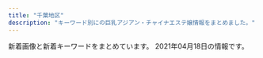 ```yaml
---
title: "千葉地区"
description: "キーワード別にの巨乳アジアン・チャイナエステ嬢情報をまとめました。"
---
```


新着画像と新着キーワードをまとめています。
2021年04月18日の情報です。

<DmmAffiliateIns />
<KeywordTable
  shops={
    [
    {
        "station": "\u516b\u5343\u4ee3\u53f0\u99c5\u897f\u53e3",
        "name": "\u865c\u7f8e\u4eba\uff5e\u3068\u308a\u3053\u3073\u3058\u3093\uff5e",
        "img_links": [],
        "url": "https://y-bijin.aoaoeo.com/",
        "keywords": {}
    },
    {
        "keywords": {
            "C": 1,
            "87": 3,
            "E": 1,
            "85": 1,
            "86": 2,
            "93": 2,
            "D": 5
        },
        "name": "\u5f69 \u3042\u3084",
        "img_links": [
            "http://www.aya-esthe.xyz/files/027-02.jpg",
            "http://www.aya-esthe.xyz/images/head.jpg",
            "http://www.aya-esthe.xyz/images/news.jpg",
            "http://www.aya-esthe.xyz/files/006-03.jpg",
            "http://www.aya-esthe.xyz/files/005-02.jpg",
            "http://www.aya-esthe.xyz/files/054.jpg",
            "http://www.aya-esthe.xyz/files/045.jpg",
            "http://www.aya-esthe.xyz/files/051-02.jpg",
            "http://www.aya-esthe.xyz/files/046-03.jpg",
            "http://www.aya-esthe.xyz/files/054-03.jpg",
            "http://www.aya-esthe.xyz/files/051-03.jpg",
            "http://www.aya-esthe.xyz/files/005.jpg",
            "http://www.aya-esthe.xyz/images/interior_t.jpg",
            "http://www.aya-esthe.xyz/files/045-02.jpg",
            "http://www.aya-esthe.xyz/files/054-02.jpg",
            "http://www.aya-esthe.xyz/images/int2.jpg",
            "http://www.aya-esthe.xyz/files/027.jpg",
            "http://www.aya-esthe.xyz/images/tel.jpg",
            "http://www.aya-esthe.xyz/files/046.jpg",
            "http://www.aya-esthe.xyz/images/sys1.jpg",
            "http://www.aya-esthe.xyz/files/046-02.jpg",
            "http://www.aya-esthe.xyz/images/mobile.jpg",
            "http://www.aya-esthe.xyz/images/staff_t.jpg",
            "http://www.aya-esthe.xyz/files/006-02.jpg",
            "http://www.aya-esthe.xyz/files/003-03.jpg",
            "http://www.aya-esthe.xyz/files/005-03.jpg",
            "http://www.aya-esthe.xyz/files/027-03.jpg",
            "http://www.aya-esthe.xyz/images/link_t.jpg",
            "http://www.aya-esthe.xyz/files/003.jpg",
            "http://www.aya-esthe.xyz/files/045-03.jpg",
            "http://www.aya-esthe.xyz/files/003-02.jpg",
            "http://www.aya-esthe.xyz/files/051.jpg",
            "http://www.aya-esthe.xyz/files/006.jpg"
        ],
        "station": "JR\u7a32\u6bdb\u99c5\u6771\u53e3",
        "url": "http://www.aya-esthe.xyz/"
    },
    {
        "url": "https://inage-mensesthe.com/",
        "station": "JR\u7a32\u6bdb\u99c5\u6771\u53e3",
        "name": "Sherry",
        "keywords": {
            "86": 20,
            "88": 20,
            "90": 20,
            "84": 10,
            "85": 10,
            "87": 10
        },
        "img_links": [
            "https://inage-mensesthe.com/staff/aika-s1.jpg",
            "https://inage-mensesthe.com/staff/aika-l1.jpg",
            "https://inage-mensesthe.com/staff/nana-top.jpg",
            "https://inage-mensesthe.com/images/main-sp.jpg",
            "https://inage-mensesthe.com/staff/satomi-l2.jpg",
            "https://inage-mensesthe.com/staff/mai-top.jpg",
            "https://inage-mensesthe.com/staff/mai-s1.jpg",
            "https://inage-mensesthe.com/staff/mai-l3.jpg",
            "https://inage-mensesthe.com/staff/satomi-l3.jpg",
            "https://inage-mensesthe.com/staff/momoka-s1.jpg",
            "https://inage-mensesthe.com/staff/sachi-s3.jpg",
            "https://inage-mensesthe.com/staff/momoka-top.jpg",
            "https://inage-mensesthe.com/massage/2021/02/11/sora-s1.jpg",
            "https://inage-mensesthe.com/images/esthe2.jpg",
            "https://inage-mensesthe.com/staff/mai-s3.jpg",
            "https://inage-mensesthe.com/images/esthe1.jpg",
            "https://inage-mensesthe.com/staff/coco-l1.jpg",
            "https://inage-mensesthe.com/room/room-l4.jpg",
            "https://inage-mensesthe.com/images/header3.png",
            "https://inage-mensesthe.com/staff/mai-s2.jpg",
            "https://inage-mensesthe.com/massage/2021/04/15/rina-s1.jpg",
            "https://inage-mensesthe.com/massage/2021/03/19/aika-s1.jpg",
            "https://inage-mensesthe.com/massage/2020/12/18/momoka-s1.jpg",
            "https://inage-mensesthe.com/staff/sachi-l2.jpg",
            "https://inage-mensesthe.com/staff/coco-s3.jpg",
            "https://inage-mensesthe.com/staff/sora-s1.jpg",
            "https://inage-mensesthe.com/staff/aika-top.jpg",
            "https://inage-mensesthe.com/staff/sachi-s2.jpg",
            "https://inage-mensesthe.com/staff/satomi-top.jpg",
            "https://inage-mensesthe.com/staff/sachi-top.jpg",
            "https://inage-mensesthe.com/images/clear.png",
            "https://inage-mensesthe.com/massage/2021/01/25/emi-s1.jpg",
            "https://inage-mensesthe.com/staff/satomi-s3.jpg",
            "https://inage-mensesthe.com/massage/2021/01/28/nana-s1.jpg",
            "https://inage-mensesthe.com/staff/coco-l2.jpg",
            "https://inage-mensesthe.com/staff/sachi-l3.jpg",
            "https://inage-mensesthe.com/staff/rina-s1.jpg",
            "https://inage-mensesthe.com/room/room-l3.jpg",
            "https://inage-mensesthe.com/staff/rina-top.jpg",
            "https://inage-mensesthe.com/staff/rina-l1.jpg",
            "https://inage-mensesthe.com/staff/satomi-l1.jpg",
            "https://inage-mensesthe.com/staff/sachi-l1.jpg",
            "https://inage-mensesthe.com/staff/coco-l3.jpg",
            "https://inage-mensesthe.com/staff/mai-l4.jpg",
            "https://inage-mensesthe.com/staff/mai-l1.jpg",
            "https://inage-mensesthe.com/images/main1.jpg",
            "https://inage-mensesthe.com/icon/line.png",
            "https://inage-mensesthe.com/icon/facebook.png",
            "https://inage-mensesthe.com/images/esthe4.jpg",
            "https://inage-mensesthe.com/images/esthe3.jpg",
            "https://inage-mensesthe.com/staff/coco-l4.jpg",
            "https://inage-mensesthe.com/room/room-l1.jpg",
            "https://inage-mensesthe.com/room/room-l2.jpg",
            "https://inage-mensesthe.com/staff/mai-s4.jpg",
            "https://inage-mensesthe.com/staff/satomi-s1.jpg",
            "https://inage-mensesthe.com/staff/nana-l1.jpg",
            "https://inage-mensesthe.com/staff/coco-top.jpg",
            "https://inage-mensesthe.com/icon/yelp.png",
            "https://inage-mensesthe.com/staff/sora-top.jpg",
            "https://inage-mensesthe.com/images/qrcode.png",
            "https://inage-mensesthe.com/staff/mai-l2.jpg",
            "https://inage-mensesthe.com/staff/sachi-l4.jpg",
            "https://inage-mensesthe.com/staff/coco-s4.jpg",
            "https://inage-mensesthe.com/staff/coco-s1.jpg",
            "https://inage-mensesthe.com/footer/footer-line.png",
            "https://inage-mensesthe.com/staff/coco-s2.jpg",
            "https://inage-mensesthe.com/icon/twitter.png",
            "https://inage-mensesthe.com/staff/satomi-s2.jpg",
            "https://inage-mensesthe.com/footer/footer-tel.png",
            "https://inage-mensesthe.com/staff/sachi-s4.jpg",
            "https://inage-mensesthe.com/footer/footer-staff.png",
            "https://inage-mensesthe.com/staff/momoka-l1.jpg",
            "https://inage-mensesthe.com/staff/nana-s1.jpg",
            "https://inage-mensesthe.com/staff/sachi-s1.jpg",
            "https://inage-mensesthe.com/staff/sora-l1.jpg"
        ]
    },
    {
        "station": "\u5343\u8449\u4e2d\u592e\u99c5\u897f\u53e3",
        "name": "\u30b5\u30d5\u30a1\u30a4\u30a2",
        "keywords": {},
        "url": "http://chiba-sapphire.net/",
        "img_links": [
            "http://chiba-sapphire.net/staff/s-aya.jpg",
            "http://chiba-sapphire.net/images/bar-interior.png",
            "http://chiba-sapphire.net/images/b-taisaku.png",
            "http://chiba-sapphire.net/images/kazari.png",
            "http://chiba-sapphire.net/images/c-top.png",
            "http://chiba-sapphire.net/images/index-enter.png",
            "http://chiba-sapphire.net/images/c-staff.png",
            "http://chiba-sapphire.net/images/c-interior.png",
            "http://chiba-sapphire.net/images/copyright.png",
            "http://chiba-sapphire.net/staff/s-eri.jpg",
            "http://chiba-sapphire.net/images/side-twitter.png",
            "http://chiba-sapphire.net/staff/s-yuki.jpg",
            "http://chiba-sapphire.net/staff/s-risa.jpg",
            "http://chiba-sapphire.net/images/bar-staff.png",
            "http://chiba-sapphire.net/images/cam.png",
            "http://chiba-sapphire.net/images/b-qr.png",
            "http://chiba-sapphire.net/staff/s-miyu.jpg",
            "http://chiba-sapphire.net/images/side-info.png"
        ]
    },
    {
        "name": "\u30c0\u30a4\u30e4\u30e2\u30f3\u30c9",
        "keywords": {},
        "img_links": [
            "http://n-rlx.com/images/03.jpg",
            "http://n-rlx.com/images/index_22.jpg",
            "http://n-rlx.com/images/staff_11.jpg",
            "http://n-rlx.com/images/index_16.jpg",
            "http://n-rlx.com/images/qr20190828190925748.png",
            "http://n-rlx.com/images/index_07.jpg",
            "http://n-rlx.com/girl/012.jpg",
            "http://n-rlx.com/images/info_11.jpg",
            "http://n-rlx.com/images/index_02.jpg",
            "http://n-rlx.com/images/index_06.jpg",
            "http://n-rlx.com/images/info.jpg",
            "http://n-rlx.com/girl/00.jpg",
            "http://n-rlx.com/images/index_23.jpg",
            "http://n-rlx.com/images/index_11.jpg",
            "http://n-rlx.com/girl/011.jpg",
            "http://n-rlx.com/images/index_03.jpg",
            "http://n-rlx.com/girl/010.jpg",
            "http://n-rlx.com/images/index_05.jpg",
            "http://n-rlx.com/girl/09.jpg",
            "http://n-rlx.com/images/index_04.jpg",
            "http://n-rlx.com/images/rec.jpg",
            "http://n-rlx.com/images/index_01.jpg",
            "http://n-rlx.com/images/rec_11.jpg"
        ],
        "station": "JR\u6d25\u7530\u6cbc\u99c5\u5317\u53e3",
        "url": "http://n-rlx.com/"
    },
    {
        "station": "\u4eac\u6210\u5343\u8449\u4e2d\u592e\u99c5\u897f\u53e3",
        "img_links": [
            "https://eve.iest.info/photos/sites/86/2020/12/2020120704342237.jpg",
            "https://eve.iest.info/images/top.jpg",
            "https://eve.iest.info/images/s_news.jpg",
            "https://eve.iest.info/photos/sites/86/2020/12/2020120704342160.jpg",
            "https://eve.iest.info/photos/sites/86/2020/12/2020121105320296.jpg",
            "https://eve.iest.info/images/s_staff.jpg",
            "https://eve.iest.info/photos/sites/86/2021/02/2021021805312762.jpg",
            "https://eve.iest.info/photos/sites/86/2020/12/2020120704342315.jpg",
            "https://eve.iest.info/photos/sites/86/2020/12/202012070434226.jpg",
            "https://eve.iest.info/images/mobile.jpg"
        ],
        "url": "https://eve.iest.info/",
        "name": "\u30a4\u30d6",
        "keywords": {
            "E": 1,
            "86": 3,
            "D": 5,
            "85": 2,
            "87": 1
        }
    },
    {
        "keywords": {},
        "name": "\u91d1\u73b2\u74cf-\u30ad\u30f3\u30ec\u30fc\u30ed\u30fc-",
        "station": "\u9ad8\u6839\u6728\u6238\u99c5\u5357\u53e3",
        "img_links": [
            "http://aimise.com/xj/01.jpg",
            "http://aimise.com/images/iyasi6.jpg",
            "http://aimise.com/xj/03.jpg",
            "http://aimise.com/xj/006.jpg",
            "http://aimise.com/xj/004.jpg",
            "http://aimise.com/xj/hf/1.jpg",
            "http://aimise.com/xj/hf/4.jpg",
            "http://aimise.com/images/an4.jpg",
            "http://aimise.com/images/an5.jpg",
            "http://aimise.com/xj/hf/3.jpg",
            "http://aimise.com/images/an1.jpg",
            "http://aimise.com/xj/hf/2.jpg",
            "http://aimise.com/xj/02.jpg",
            "http://aimise.com/xj/003.jpg",
            "http://aimise.com/images/iyasi5.jpg",
            "http://aimise.com/images/an2.jpg",
            "http://aimise.com/xj/001.jpg",
            "http://aimise.com/xj/002.jpg",
            "http://aimise.com/images/an6.jpg",
            "http://aimise.com/images/an3.jpg",
            "http://aimise.com/images/240425-1210261S50276.png",
            "http://aimise.com/images/iyasi4.jpg",
            "http://aimise.com/images/iyasi3.jpg",
            "http://aimise.com/images/iyasi7.jpg",
            "http://aimise.com/images/iyasi2.jpg",
            "http://aimise.com/images/iyasi8.jpg",
            "http://aimise.com/xj/005.jpg"
        ],
        "url": "http://aimise.com/"
    },
    {
        "station": "JR\u6d25\u7530\u6cbc\u99c5\u5317\u53e3",
        "name": "\u304a\u304b\u3048\u308a",
        "url": "http://wureshii.tokyo/",
        "img_links": [
            "http://wureshii.tokyo/static/picture/tit-infor.png",
            "http://wureshii.tokyo/uploads/201126/1-201126124I4E2.jpg",
            "http://wureshii.tokyo/uploads/200616/1-200616103402133.jpg",
            "http://wureshii.tokyo/uploads/200826/1-200R6122159392.jpg",
            "http://wureshii.tokyo/uploads/200615/1-2006151Z631C5.jpg",
            "http://wureshii.tokyo/uploads/201116/1-201116132HX52.jpg",
            "http://wureshii.tokyo/uploads/210319/1-210319124F5432.jpg",
            "http://wureshii.tokyo/static/picture/top.png",
            "http://wureshii.tokyo/static/picture/info.png",
            "http://wureshii.tokyo/static/picture/room1.png",
            "http://wureshii.tokyo/uploads/200615/1-20061519113L58.jpg",
            "http://wureshii.tokyo/uploads/210106/1-21010613133E33.jpg",
            "http://wureshii.tokyo/uploads/200914/1-200914103K2H9.jpg",
            "http://wureshii.tokyo/static/picture/infor.png",
            "http://wureshii.tokyo/static/picture/tite-staff.png",
            "http://wureshii.tokyo/uploads/200723/1-200H3124150340.jpg",
            "http://wureshii.tokyo/static/picture/room2.png",
            "http://wureshii.tokyo/uploads/200616/1-200616102U5456.jpg",
            "http://wureshii.tokyo/uploads/200615/1-2006151Z4304L.jpg",
            "http://wureshii.tokyo/static/picture/room4.png",
            "http://wureshii.tokyo/uploads/200723/1-200H31241064E.jpg",
            "http://wureshii.tokyo/uploads/210119/1-2101191F409235.jpg",
            "http://wureshii.tokyo/uploads/200914/1-200914103Q0410.jpg",
            "http://wureshii.tokyo/static/picture/tit-gat.png",
            "http://wureshii.tokyo/uploads/200616/1-200616103511M7.jpg",
            "http://wureshii.tokyo/static/picture/tit-pick.png",
            "http://wureshii.tokyo/static/picture/room3.png",
            "http://wureshii.tokyo/uploads/200616/1-200616103125M1.jpg",
            "http://wureshii.tokyo/static/picture/tit-new.png",
            "http://wureshii.tokyo/uploads/200615/1-20061519101Kc.jpg",
            "http://wureshii.tokyo/uploads/210409/1-210409131441F8.jpg",
            "http://wureshii.tokyo/uploads/201002/1-2010021312313Q.jpg"
        ],
        "keywords": {
            "C": 30
        }
    },
    {
        "keywords": {},
        "url": "http://massage-aroma.blue/",
        "name": "For You",
        "img_links": [],
        "station": "JR\u7a32\u6bdb\u99c5\u6771\u53e3"
    },
    {
        "keywords": {
            "C": 12,
            "86": 12,
            "D": 30,
            "87": 12,
            "85": 6
        },
        "url": "http://happiness.jpn.vin/",
        "name": "Happiness",
        "img_links": [
            "http://happiness.jpn.vin/photos/sites/52/2020/06/2020061106025814.jpg",
            "http://happiness.jpn.vin/photos/sites/52/2020/06/2020061105480355.jpg",
            "http://happiness.jpn.vin/images/link_nav05.jpg",
            "http://happiness.jpn.vin/images/img_service01.jpg",
            "http://happiness.jpn.vin/images/room6.jpg",
            "http://happiness.jpn.vin/images/link_nav01.jpg",
            "http://happiness.jpn.vin/images/link_nav06.jpg",
            "http://happiness.jpn.vin/images/sp_nav03.png",
            "http://happiness.jpn.vin/images/room5.jpg",
            "http://happiness.jpn.vin/images/top.png",
            "http://happiness.jpn.vin/images/img_service02.jpg",
            "http://happiness.jpn.vin/images/card.png",
            "http://happiness.jpn.vin/images/sp_nav01.png",
            "http://happiness.jpn.vin/images/sp_tit_staff.png",
            "http://happiness.jpn.vin/images/sp_nav02.png",
            "http://happiness.jpn.vin/photos/sites/52/2020/06/2020061307230771.jpg",
            "http://happiness.jpn.vin/photos/sites/52/2020/10/2020100102525072.jpg",
            "http://happiness.jpn.vin/images/room7.jpg",
            "http://happiness.jpn.vin/images/end.png",
            "http://happiness.jpn.vin/images/link_nav03.jpg",
            "http://happiness.jpn.vin/images/sp_tit_news.png",
            "http://happiness.jpn.vin/images/link_nav04.jpg",
            "http://happiness.jpn.vin/images/link_nav02.jpg",
            "http://happiness.jpn.vin/images/sp_end.jpg",
            "http://happiness.jpn.vin/images/room8.jpg",
            "http://happiness.jpn.vin/images/sp_top.jpg",
            "http://happiness.jpn.vin/photos/sites/52/2020/06/2020061106010711.jpg",
            "http://happiness.jpn.vin/images/re.png",
            "http://happiness.jpn.vin/images/img_service03.jpg"
        ],
        "station": "\u516b\u5343\u4ee3\u53f0\u99c5\u897f\u53e3"
    },
    {
        "keywords": {
            "84": 1,
            "80": 1,
            "87": 4,
            "85": 5,
            "C": 1,
            "86": 7,
            "E": 1,
            "83": 1,
            "D": 17
        },
        "img_links": [
            "http://golden-time.jpn.mn/photos/sites/69/2020/11/2020111607331079.jpg",
            "http://golden-time.jpn.mn/images/side_tel.jpg",
            "http://golden-time.jpn.mn/photos/sites/69/2021/03/2021031614251878.jpg",
            "http://golden-time.jpn.mn/photos/sites/69/2019/12/2019120901533068-e1615776512845.jpg",
            "http://golden-time.jpn.mn/photos/sites/69/2021/03/2021031615565242.jpg",
            "http://golden-time.jpn.mn/images/side_mobile.jpg",
            "http://golden-time.jpn.mn/photos/sites/69/2021/03/2021032214280286.jpg",
            "http://golden-time.jpn.mn/images/top_slider02.png",
            "http://golden-time.jpn.mn/photos/sites/69/2020/11/2020110608161178.jpg",
            "http://golden-time.jpn.mn/images/top.png",
            "http://golden-time.jpn.mn/photos/sites/69/2019/12/2019121206424523.jpg",
            "http://golden-time.jpn.mn/photos/sites/69/2019/12/2019120804110927.jpg",
            "http://golden-time.jpn.mn/images/info1.jpg",
            "http://golden-time.jpn.mn/images/top_slider01.jpg",
            "http://golden-time.jpn.mn/photos/sites/69/2021/03/2021032214275643.jpg",
            "http://golden-time.jpn.mn/photos/sites/69/2020/09/2020091207515151.jpg",
            "http://golden-time.jpn.mn/photos/sites/69/2019/12/201912060728409.jpg",
            "http://golden-time.jpn.mn/photos/sites/69/2021/03/2021031614261277.jpg",
            "http://golden-time.jpn.mn/images/info2.jpg",
            "http://golden-time.jpn.mn/images/info3.jpg",
            "http://golden-time.jpn.mn/images/link_nav03.jpg",
            "http://golden-time.jpn.mn/photos/sites/69/2019/12/2019122305283220.jpg",
            "http://golden-time.jpn.mn/images/link_nav02.jpg",
            "http://golden-time.jpn.mn/photos/sites/69/2020/09/202009160836574.jpg",
            "http://golden-time.jpn.mn/images/link_nav04.jpg",
            "http://golden-time.jpn.mn/photos/sites/69/2020/06/2020061808580654.jpg",
            "http://golden-time.jpn.mn/images/side_link.jpg",
            "http://golden-time.jpn.mn/images/link_nav05.jpg",
            "http://golden-time.jpn.mn/photos/sites/69/2019/12/2019120209284771.jpg",
            "http://golden-time.jpn.mn/images/sp_top.jpg",
            "http://golden-time.jpn.mn/images/link_nav01.jpg",
            "http://golden-time.jpn.mn/images/link_nav07.jpg",
            "http://golden-time.jpn.mn/photos/sites/69/2020/05/2020053002120414.jpg",
            "http://golden-time.jpn.mn/photos/sites/69/2019/12/2019120209284861.jpg",
            "http://golden-time.jpn.mn/photos/sites/69/2020/09/2020091207514598.jpg",
            "http://golden-time.jpn.mn/photos/sites/69/2019/12/2019120901533068.jpg",
            "http://golden-time.jpn.mn/images/ico01.png",
            "http://golden-time.jpn.mn/photos/sites/69/2020/12/2020122203240620.jpg",
            "http://golden-time.jpn.mn/photos/sites/69/2021/03/2021032410092298.jpg",
            "http://golden-time.jpn.mn/images/link_nav06.jpg",
            "http://golden-time.jpn.mn/photos/sites/69/2019/12/2019120209284923.jpg"
        ],
        "station": "JR\u6d25\u7530\u6cbc\u99c5\u5317\u53e3",
        "url": "http://golden-time.jpn.mn/",
        "name": "\u30b4\u30fc\u30eb\u30c7\u30f3\u30bf\u30a4\u30e0"
    },
    {
        "url": "http://www.madonna.work/",
        "keywords": {},
        "img_links": [
            "http://www.madonna.work/images/rec2.jpg",
            "http://www.madonna.work/images/ac1.jpg",
            "http://www.madonna.work/img/aya1.jpg",
            "http://www.madonna.work/images/2.jpg",
            "http://www.madonna.work/images/news.jpg",
            "http://www.madonna.work/images/tel.jpg",
            "http://www.madonna.work/images/int2.jpg",
            "http://www.madonna.work/images/rec1.jpg",
            "http://www.madonna.work/images/staff_t.jpg",
            "http://www.madonna.work/images/head.jpg",
            "http://www.madonna.work/img/sasa1.jpg",
            "http://www.madonna.work/images/ta.jpg",
            "http://www.madonna.work/images/1.jpg",
            "http://www.madonna.work/images/interior_t.jpg",
            "http://www.madonna.work/images/mobile.jpg",
            "http://www.madonna.work/images/int1.jpg",
            "http://www.madonna.work/images/ac2.jpg"
        ],
        "station": "\u516c\u6d25\u306e\u675c\u99c5",
        "name": "\u697d\u7652 \uff5e\u3089\u304f\u305b\u3093\uff5e"
    },
    {
        "name": "\u840c\u611b -\u3082\u3048\u3042\u3044-",
        "station": "\u5343\u8449\u4e2d\u592e\u99c5\u6771\u53e3",
        "img_links": [
            "http://moeai.est888.com/css/staff/staff04-a.jpg",
            "http://moeai.est888.com/css/staff/staff12-a.jpg",
            "http://moeai.est888.com/css/staff/staff10.jpg",
            "http://moeai.est888.com/css/staff/staff08-a.jpg",
            "http://moeai.est888.com/css/nav/nav-001.png",
            "http://moeai.est888.com/css/staff/staff08.jpg",
            "http://moeai.est888.com/css/staff/staff04.jpg",
            "http://moeai.est888.com/css/staff/staff07.jpg",
            "http://moeai.est888.com/css/staff/staff02-a.jpg",
            "http://moeai.est888.com/css/staff/staff06.jpg",
            "http://moeai.est888.com/css/staff/staff10-a.jpg",
            "http://moeai.est888.com/css/staff/staff01.jpg",
            "http://moeai.est888.com/css/nav/nav-006.png",
            "http://moeai.est888.com/css/staff/staff005.jpg",
            "http://moeai.est888.com/css/staff/staff005-a.jpg",
            "http://moeai.est888.com/css/nav/nav-005.png",
            "http://moeai.est888.com/css/nav/nav-002.png",
            "http://moeai.est888.com/css/staff/staff01-a.jpg",
            "http://moeai.est888.com/css/staff/staff09.jpg",
            "http://moeai.est888.com/css/staff/staff003.jpg",
            "http://moeai.est888.com/css/nav/nav-004.png",
            "http://moeai.est888.com/css/staff/staff07-a.jpg",
            "http://moeai.est888.com/css/staff/staff02.jpg",
            "http://moeai.est888.com/css/staff/staff06-a.jpg",
            "http://moeai.est888.com/css/osusume-09.jpg",
            "http://moeai.est888.com/css/staff/staff12.jpg",
            "http://moeai.est888.com/css/staff/staff09-a.jpg",
            "http://moeai.est888.com/css/staff/staff11.jpg",
            "http://moeai.est888.com/css/staff/staff11-a.jpg",
            "http://moeai.est888.com/css/top-right01.jpg",
            "http://moeai.est888.com/css/tel01.png",
            "http://moeai.est888.com/css/nav/nav-003.png",
            "http://moeai.est888.com/css/staff/staff003-a.jpg"
        ],
        "url": "http://moeai.est888.com/",
        "keywords": {
            "D": 3,
            "E": 9,
            "90": 5,
            "92": 2,
            "89": 5
        }
    },
    {
        "keywords": {
            "C": 1,
            "86": 2,
            "D": 3,
            "83": 1,
            "87": 1,
            "85": 1,
            "E": 1
        },
        "img_links": [
            "http://koi.a2.reraku.work/upload/sites/35/2021/03/2021033104461878.jpg",
            "http://koi.a2.reraku.work/upload/sites/35/2021/04/2021040105250936.jpg",
            "http://koi.iest.info/images/s_link.png",
            "http://koi.a2.reraku.work/upload/sites/35/2021/03/2021033107345332.jpg",
            "http://koi.iest.info/images/mobile.jpg",
            "http://koi.iest.info/images/s_staff.png",
            "http://koi.iest.info/images/top.png",
            "http://koi.iest.info/images/line.jpg",
            "http://koi.a2.reraku.work/upload/sites/35/2021/04/2021040105250936-366x549.jpg",
            "http://koi.a2.reraku.work/upload/sites/35/2021/03/2021033104461989.jpg",
            "http://koi.iest.info/images/room1.jpg",
            "http://koi.a2.reraku.work/upload/sites/35/2021/03/2021033107355844.jpg",
            "http://koi.a2.reraku.work/upload/sites/35/2021/03/2021033104461878-366x549.jpg",
            "http://koi.a2.reraku.work/upload/sites/35/2021/03/2021033107345332-366x549.jpg",
            "http://koi.iest.info/images/info.jpg",
            "http://koi.a2.reraku.work/upload/sites/35/2021/03/2021033107355844-366x549.jpg",
            "http://koi.iest.info/images/s_news.png",
            "http://koi.iest.info/images/s_face.png",
            "http://koi.a2.reraku.work/upload/sites/35/2021/03/2021033104461989-366x549.jpg"
        ],
        "url": "http://koi.iest.info/",
        "station": "\u5343\u8449\u4e2d\u592e\u99c5\u897f\u53e3",
        "name": "\u6d77\u306e\u611b"
    },
    {
        "name": "\u30c1\u30a7\u30ea\u30fc",
        "img_links": [
            "http://cherry.estheya.com/css/cam-001.jpg",
            "http://cherry.estheya.com/css/staff/staff11-c.jpg",
            "http://cherry.estheya.com/css/staff/staff07-a.jpg",
            "http://cherry.estheya.com/css/staff/staff11-b.jpg",
            "http://cherry.estheya.com/css/nav/nav-0005.jpg",
            "http://cherry.estheya.com/css/nav/nav-0004.jpg",
            "http://cherry.estheya.com/css/nav/nav-00002.jpg",
            "http://cherry.estheya.com/css/nav/nav-0001.jpg",
            "http://cherry.estheya.com/css/staff/staff07-b.jpg",
            "http://cherry.estheya.com/css/tel.png",
            "http://cherry.estheya.com/css/top003.jpg",
            "http://cherry.estheya.com/css/head01.jpg",
            "http://cherry.estheya.com/css/staff/staff009-b.jpg",
            "http://cherry.estheya.com/css/nav/nav-00003.jpg",
            "http://cherry.estheya.com/css/staff/staff0009-c.jpg",
            "http://cherry.estheya.com/css/staff/staff07-c.jpg",
            "http://cherry.estheya.com/css/staff/staff00004-a.jpg",
            "http://cherry.estheya.com/css/staff/staff11-a.jpg",
            "http://cherry.estheya.com/css/staff/staff005-a.jpg",
            "http://cherry.estheya.com/css/nav/nav-006.jpg",
            "http://cherry.estheya.com/css/staff/staff009-a.jpg"
        ],
        "station": "JR\u56db\u8857\u9053\u99c5\u5317\u53e3",
        "url": "http://cherry.estheya.com/",
        "keywords": {
            "E": 12,
            "88": 12,
            "91": 12,
            "G": 12,
            "90": 12,
            "D": 24,
            "92": 12,
            "C": 24,
            "86": 12
        }
    },
    {
        "url": "http://lolita.jpest.net/",
        "img_links": [
            "http://lolita.jpest.net/uploads//sites/28/2021/03/g2.jpg",
            "http://lolita.jpest.net/uploads//sites/28/2020/11/con01.jpg",
            "http://lolita.jpest.net/uploads//sites/28/2021/03/g-1.jpg",
            "http://lolita.jpest.net/uploads//sites/28/2021/01/001.jpg",
            "http://lolita.jpest.net/uploads//sites/28/2020/11/staff.jpg",
            "http://lolita.jpest.net/uploads//sites/28/2020/11/g3-2.jpg",
            "http://lolita.jpest.net/uploads//sites/28/2020/11/con03.jpg",
            "http://lolita.jpest.net/uploads//sites/28/2020/11/con02.jpg",
            "http://lolita.jpest.net/uploads//sites/28/2020/11/g2-2.jpg",
            "http://lolita.jpest.net/uploads//sites/28/2020/12/req_03.jpg",
            "http://lolita.jpest.net/uploads//sites/28/2020/11/g3-2-225x300.jpg",
            "http://lolita.jpest.net/uploads//sites/28/2021/04/g.jpg",
            "http://lolita.jpest.net/uploads//sites/28/2020/11/tel-1.png",
            "http://lolita.jpest.net/uploads//sites/28/2021/03/g1.jpg",
            "http://lolita.jpest.net/uploads//sites/28/2020/11/g1-2.jpg",
            "http://lolita.jpest.net/uploads//sites/28/2020/11/g2-3-225x300.jpg",
            "http://lolita.jpest.net/uploads//sites/28/2020/11/home.png"
        ],
        "station": "JR\u7a32\u6bdb\u99c5\u6771\u53e3",
        "keywords": {},
        "name": "Dear"
    },
    {
        "url": "http://nikity.xyz/",
        "name": "\u7652\u3057\u5929\u4f7f",
        "img_links": [
            "http://nikity.xyz/uploads/210202/1-21020215563U25.jpg",
            "http://nikity.xyz/picture/room1.jpg",
            "http://nikity.xyz/picture/room2.jpg",
            "http://nikity.xyz/uploads/210202/1-21020215552R31.jpg",
            "http://nikity.xyz/uploads/210202/1-21020215543XH.jpg",
            "http://nikity.xyz/uploads/210208/1-21020PU403V1.jpg",
            "http://nikity.xyz/uploads/210206/1-210206100410V8.jpg",
            "http://nikity.xyz/uploads/210208/1-21020PU411Y7.jpg",
            "http://nikity.xyz/picture/s_shedule.jpg",
            "http://nikity.xyz/picture/s_staff.jpg",
            "http://nikity.xyz/uploads/210206/1-210206100255409.jpg",
            "http://nikity.xyz/picture/room3.jpg",
            "http://nikity.xyz/picture/top.jpg",
            "http://nikity.xyz/picture/room4.jpg",
            "http://nikity.xyz/picture/s_news.jpg"
        ],
        "station": "\u4e09\u54b2\u99c5\u6771\u53e3",
        "keywords": {
            "87": 1,
            "D": 4,
            "C": 8,
            "85": 5
        }
    },
    {
        "keywords": {
            "85": 6,
            "C": 3,
            "84": 4,
            "86": 2,
            "88": 2,
            "D": 11
        },
        "station": "\u9ad8\u6839\u6728\u6238\u99c5\u5317\u53e3",
        "name": "\u7f8e\u9b54\u5973",
        "img_links": [
            "http://yureloyuli.xyz/uploads/200324/1-20032409411K31.jpg",
            "http://yureloyuli.xyz/static/picture/bar-infomation.png",
            "http://yureloyuli.xyz/uploads/200722/1-200H215404S47.jpg",
            "http://yureloyuli.xyz/uploads/200326/1-200326091KT30.jpg",
            "http://yureloyuli.xyz/static/picture/bar-girls.png",
            "http://yureloyuli.xyz/uploads/210102/1-210102131F3W2.jpg",
            "http://yureloyuli.xyz/static/picture/bar-inte.png",
            "http://yureloyuli.xyz/static/picture/info1.jpg",
            "http://yureloyuli.xyz/uploads/200912/1-200912104044951.jpg",
            "http://yureloyuli.xyz/uploads/200706/1-200F6092015B8.jpg",
            "http://yureloyuli.xyz/uploads/210407/1-21040G52611M3.jpg",
            "http://yureloyuli.xyz/static/picture/girls-bar.png",
            "http://yureloyuli.xyz/uploads/210204/1-210204142K0J1.jpg",
            "http://yureloyuli.xyz/uploads/201113/1-201113153614922.jpg",
            "http://yureloyuli.xyz/static/picture/info_text.jpg",
            "http://yureloyuli.xyz/uploads/200218/1-20021Q20511212.jpg",
            "http://yureloyuli.xyz/uploads/200317/1-20031F92052106.jpg",
            "http://yureloyuli.xyz/uploads/210308/1-21030Q02F2R6.jpg",
            "http://yureloyuli.xyz/uploads/200206/1-20020616251Q12.jpg",
            "http://yureloyuli.xyz/uploads/210218/1-21021Q55420226.jpg",
            "http://yureloyuli.xyz/static/picture/info2.jpg",
            "http://yureloyuli.xyz/static/picture/bar-news.png",
            "http://yureloyuli.xyz/uploads/200228/1-20022P91635N0.jpg"
        ],
        "url": "http://yureloyuli.xyz/"
    },
    {
        "url": "http://www.oggi.relaxmens.com/",
        "name": "OGGI \uff5e\u30aa\u30c3\u30b8\uff5e",
        "img_links": [
            "http://www.oggi.relaxmens.com/files/002.jpg",
            "http://www.oggi.relaxmens.com/img/stb.jpg",
            "http://www.oggi.relaxmens.com/img/nav-005.png",
            "http://www.oggi.relaxmens.com/img/stt.jpg",
            "http://www.oggi.relaxmens.com/img/nav-001.png",
            "http://www.oggi.relaxmens.com/img/nav-006.png",
            "http://www.oggi.relaxmens.com/img/nav-002.png",
            "http://www.oggi.relaxmens.com/img/nav-004.png",
            "http://www.oggi.relaxmens.com/files/001.jpg",
            "http://www.oggi.relaxmens.com/img/nav-003.png",
            "http://www.oggi.relaxmens.com/img/tel.png",
            "http://www.oggi.relaxmens.com/img/top01.png",
            "http://www.oggi.relaxmens.com/files/015.jpg",
            "http://www.oggi.relaxmens.com/files/016.jpg",
            "http://www.oggi.relaxmens.com/files/013.jpg"
        ],
        "keywords": {
            "87": 4,
            "D": 5,
            "86": 1
        },
        "station": "JR\u7a32\u6bdb\u99c5\u6771\u53e3"
    },
    {
        "img_links": [
            "http://www.es-lime.info/images/right.png",
            "http://www.es-lime.info/images/staff_t.jpg",
            "http://www.es-lime.info/images/interior_t.jpg",
            "http://www.es-lime.info/staff/rina.jpg",
            "http://www.es-lime.info/staff/ayumi.jpg",
            "http://www.es-lime.info/img/eko1.jpg",
            "http://www.es-lime.info/images/tg.png",
            "http://www.es-lime.info/staff/yuki.jpg",
            "http://www.es-lime.info/images/sys.jpg",
            "http://www.es-lime.info/images/news.jpg",
            "http://www.es-lime.info/img/megumi1.jpg",
            "http://www.es-lime.info/images/rec.jpg",
            "http://www.es-lime.info/img/yuki1.jpg",
            "http://www.es-lime.info/images/int2.png",
            "http://www.es-lime.info/images/time.jpg",
            "http://www.es-lime.info/img/ai1.jpg",
            "http://www.es-lime.info/images/int1.jpg",
            "http://www.es-lime.info/staff/miyuki.jpg",
            "http://www.es-lime.info/staff/eko.jpg",
            "http://www.es-lime.info/images/tel.png",
            "http://www.es-lime.info/staff/ai.jpg",
            "http://www.es-lime.info/img/ayumi1.jpg",
            "http://www.es-lime.info/staff/megumi.jpg",
            "http://www.es-lime.info/img/miyuki1.jpg",
            "http://www.es-lime.info/images/menu/staff.png",
            "http://www.es-lime.info/img/rina1.jpg",
            "http://www.es-lime.info/images/menu/top.png",
            "http://www.es-lime.info/images/menu/interior.png"
        ],
        "url": "http://www.es-lime.info/",
        "keywords": {},
        "name": "Flower",
        "station": "\u5343\u8449\u4e2d\u592e\u99c5\u6771\u53e3"
    },
    {
        "img_links": [
            "https://static.wixstatic.com/media/656261_dc91ba7dbcfd49cf94b6f33f427eabc4~mv2.jpg",
            "https://static.wixstatic.com/media/656261_f19819762927421fbc7e462b610e64db~mv2.jpg",
            "https://static.wixstatic.com/media/656261_352bc4d873814c08890c13c58d54ed11~mv2.jpg",
            "https://static.wixstatic.com/media/656261_13b56d76ba4b4f3fbdd2d614b7f3131a~mv2.jpg",
            "https://static.wixstatic.com/media/656261_cd548a1ebd6547bca0b1f7902b51ec53~mv2.jpg",
            "https://static.wixstatic.com/media/656261_1e3c42dadc4c43f6a67e3c43ab3a7e86~mv2.jpg",
            "https://static.wixstatic.com/media/656261_d5f654a2160b48ac899281411259fefe~mv2.jpg"
        ],
        "station": "JR\u8607\u6211\u99c5",
        "url": "https://www.orange-relaxation.com/",
        "keywords": {
            "C": 7
        },
        "name": "Orange \u30aa\u30e9\u30f3\u30b8\u30e5"
    },
    {
        "url": "https://beautytime.space/",
        "station": "\u5317\u7fd2\u5fd7\u91ce\u99c5",
        "name": "\u30d3\u30e5\u30fc\u30c6\u30a3\u30fc\u30bf\u30a4\u30e0",
        "keywords": {},
        "img_links": [
            "https://beautytime.space/wp-content/uploads/2020/10/\u30a2\u30af\u30bb\u30b9\u30eb\u30fc\u30c82-1024x485.png",
            "https://beautytime.space/wp-content/uploads/2020/10/mmexport1604140517606.jpg",
            "https://beautytime.space/wp-content/uploads/2020/10/\u30a2\u30af\u30bb\u30b9\u30eb\u30fc\u30c83-1024x483.png",
            "https://beautytime.space/wp-content/uploads/elementor/thumbs/staff4-1-owelqgr00ctf493ev3w1zjia2cihf8zxnq49xc9hc0.png",
            "https://beautytime.space/wp-content/uploads/2020/10/\u30a2\u30af\u30bb\u30b9\u30eb\u30fc\u30c81-1024x489.png",
            "https://beautytime.space/wp-content/uploads/2020/10/DSC08765-scaled.jpg",
            "https://beautytime.space/wp-content/uploads/elementor/thumbs/rina3-ozcekvwkqdljmcxrlasoi6p0ed9pcrmhowb1olewao.jpg",
            "https://beautytime.space/wp-content/uploads/2021/02/\u4fa1\u683c\u886820210203.png",
            "https://beautytime.space/wp-content/uploads/2021/02/\u30ad\u30e3\u30f3\u30da\u30fc\u30f34-2-768x543.png",
            "https://beautytime.space/wp-content/uploads/elementor/thumbs/ayumi-p1e4ai767xx5vz0xcqd8l3yfna7x76gyoesoburif4.jpg",
            "https://beautytime.space/wp-content/uploads/elementor/thumbs/yuka-p50lu8ddrj4jzit1n7g1xcrmco1jnmazdqu6br4cn4.jpg",
            "https://beautytime.space/wp-content/uploads/elementor/thumbs/staff1-owelm8h5970yvf8lka2hrlxltxd0sa7f2sfm6ij9c0.jpg",
            "https://yoga.oceanwp.org/wp-content/uploads/2016/09/avatar.jpg",
            "https://beautytime.space/wp-content/uploads/2020/11/\u30ed\u30d3\u30fc20201113.jpg"
        ]
    },
    {
        "url": "http://peach-est.com/",
        "name": "\u30d4\u30fc\u30c1",
        "keywords": {
            "85": 6,
            "C": 15,
            "87": 1
        },
        "img_links": [
            "http://peach-est.com/img/index_03.jpg",
            "http://peach-est.com/staff/moe.jpg",
            "http://peach-est.com/img/st1-1.jpg",
            "http://peach-est.com/staff/yui1.jpg",
            "http://peach-est.com/staff/nana.jpg",
            "http://peach-est.com/staff/sayuri.jpg",
            "http://peach-est.com/room/r-3.jpg",
            "http://peach-est.com/img/index_09.jpg",
            "http://peach-est.com/room/r-6.jpg",
            "http://peach-est.com/staff/yuna.jpg",
            "http://peach-est.com/staff/pic04.jpg",
            "http://peach-est.com/staff/rina.jpg",
            "http://peach-est.com/staff/yuyu.jpg",
            "http://peach-est.com/images/staff/staff-1-3.jpg",
            "http://peach-est.com/img/index_06.jpg",
            "http://peach-est.com/room/r-1.jpg",
            "http://peach-est.com/staff/risa.jpg",
            "http://peach-est.com/staff/mina.jpg",
            "http://peach-est.com/staff/aki.jpg",
            "http://peach-est.com/staff/mimi.jpg",
            "http://peach-est.com/staff/ayaka.jpg",
            "http://peach-est.com/room/r-5.jpg"
        ],
        "station": "JR\u7a32\u6bdb\u99c5\u6771\u53e3"
    },
    {
        "url": "http://kourakuenmise.com/",
        "name": "\u5eb7\u697d\u5712",
        "station": "\u9ad8\u6839\u6728\u6238\u99c5\u5317\u53e3",
        "keywords": {},
        "img_links": [
            "http://kourakuenmise.com/zp/img011.jpg",
            "http://kourakuenmise.com/images/mobile.jpg",
            "http://kourakuenmise.com/zp/img0011.jpg",
            "http://kourakuenmise.com/zp/img006.jpg",
            "http://kourakuenmise.com/zp/img005.jpg",
            "http://kourakuenmise.com/images/header_img.jpg",
            "http://kourakuenmise.com/zp/img0012.jpg",
            "http://kourakuenmise.com/zp/img012.jpg",
            "http://kourakuenmise.com/images/news_bj.jpg",
            "http://kourakuenmise.com/zp/img007.jpg",
            "http://kourakuenmise.com/images/2078427_1.jpg",
            "http://kourakuenmise.com/images/46-11051416223130.jpg"
        ]
    },
    {
        "keywords": {},
        "img_links": [
            "http://es-happy.work/images/tr.jpg",
            "http://es-happy.work/images/tr2.jpg",
            "http://es-happy.work/images/sys2.jpg",
            "http://es-happy.work/images/int2.jpg",
            "http://es-happy.work/images/head.jpg",
            "http://es-happy.work/images/sys3.jpg",
            "http://es-happy.work/staff/momo.jpg",
            "http://es-happy.work/images/staff_t.jpg",
            "http://es-happy.work/staff/runa.jpg",
            "http://es-happy.work/images/topgirl.jpg",
            "http://es-happy.work/images/3.jpg",
            "http://es-happy.work/img/sora1.jpg",
            "http://es-happy.work/images/ac1.jpg",
            "http://es-happy.work/images/sys1.jpg",
            "http://es-happy.work/images/2.jpg",
            "http://es-happy.work/images/int1.jpg",
            "http://es-happy.work/images/news.jpg",
            "http://es-happy.work/staff/sora.jpg",
            "http://es-happy.work/images/1.jpg",
            "http://es-happy.work/images/tr3.jpg",
            "http://es-happy.work/images/ac2.jpg",
            "http://es-happy.work/images/interior_t.jpg",
            "http://es-happy.work/img/momo1.jpg",
            "http://es-happy.work/images/int3.jpg",
            "http://es-happy.work/images/concept.jpg",
            "http://es-happy.work/img/runa1.jpg",
            "http://es-happy.work/images/tr1.jpg"
        ],
        "station": "JR\u6210\u7530\u99c5",
        "url": "http://es-happy.work/",
        "name": "\u60a0"
    },
    {
        "img_links": [
            "http://ai.es-relax.info/images/info (2).jpg",
            "http://ai.es-relax.info/images/qr.jpg",
            "http://ai.es-relax.info/gals/natumi2.jpg",
            "http://ai.es-relax.info/gals/mimi2.jpg",
            "http://ai.es-relax.info/gals/natumi1.jpg",
            "http://ai.es-relax.info/images/info (3).jpg",
            "http://ai.es-relax.info/gals/aya1.jpg",
            "http://ai.es-relax.info/images/info (1).jpg",
            "http://ai.es-relax.info/gals/remi2.jpg",
            "http://ai.es-relax.info/images/info (4).jpg",
            "http://ai.es-relax.info/images/kp.jpg",
            "http://ai.es-relax.info/gals/aya2.jpg",
            "http://ai.es-relax.info/gals/remi1.jpg",
            "http://ai.es-relax.info/gals/ayumi2.jpg",
            "http://ai.es-relax.info/gals/ayumi1.jpg",
            "http://ai.es-relax.info/gals/mimi1.jpg",
            "http://ai.es-relax.info/gals/yui1.jpg",
            "http://ai.es-relax.info/gals/yui2.jpg",
            "http://ai.es-relax.info/images/kp2.jpg"
        ],
        "url": "http://ai.es-relax.info/",
        "name": "\u611b",
        "keywords": {},
        "station": "\u52dd\u7530\u53f0\u99c5\u5357\u53e3"
    },
    {
        "url": "https://murasakiyume.jpn.mn/",
        "keywords": {
            "87": 12,
            "86": 18,
            "D": 36,
            "85": 6
        },
        "station": "\u85ac\u5712\u53f0\u99c5\u6771\u53e3",
        "name": "\u7d2b\u5922",
        "img_links": [
            "https://murasakiyume.jpn.mn/photos/sites/59/2020/10/2020102203292385.jpg",
            "https://murasakiyume.jpn.mn/images/sp_tit_staff01.png",
            "https://murasakiyume.jpn.mn/images/tit_new.png",
            "https://murasakiyume.jpn.mn/images/img_tel.png",
            "https://murasakiyume.jpn.mn/images/tit_staff02.png",
            "https://murasakiyume.jpn.mn/images/maining.jpg",
            "https://murasakiyume.jpn.mn/images/sp_top.jpg",
            "https://murasakiyume.jpn.mn/images/sp_tit_staff02.png",
            "https://murasakiyume.jpn.mn/images/room1.jpg",
            "https://murasakiyume.jpn.mn/photos/sites/59/2020/10/202010220329416.jpg",
            "https://murasakiyume.jpn.mn/images/tit_staff01.png",
            "https://murasakiyume.jpn.mn/images/sp_tit_new.png",
            "https://murasakiyume.jpn.mn/images/room4.jpg",
            "https://murasakiyume.jpn.mn/images/top.jpg",
            "https://murasakiyume.jpn.mn/images/ac1.jpg",
            "https://murasakiyume.jpn.mn/photos/sites/59/2020/10/2020102203295593.jpg",
            "https://murasakiyume.jpn.mn/images/ac3.jpg",
            "https://murasakiyume.jpn.mn/images/ac2.jpg",
            "https://murasakiyume.jpn.mn/photos/sites/59/2020/10/2020102203301082.jpg",
            "https://murasakiyume.jpn.mn/photos/sites/59/2020/11/2020111106333039.jpg",
            "https://murasakiyume.jpn.mn/images/room3.jpg",
            "https://murasakiyume.jpn.mn/photos/sites/59/2020/12/2020122306472969.jpg",
            "https://murasakiyume.jpn.mn/images/tit_therapist.png",
            "https://murasakiyume.jpn.mn/images/sp_tit_therapist.png",
            "https://murasakiyume.jpn.mn/images/room2.jpg"
        ]
    },
    {
        "name": "utopia \uff5e\u30e6\u30fc\u30c8\u30d4\u30a2\uff5e",
        "station": "JR\u6d25\u7530\u6cbc\u99c5\u5317\u53e3",
        "img_links": [
            "http://utopia.relax-good.com/img/cast/miya-01.jpg",
            "http://utopia.relax-good.com/img/cast/natsumi-02.jpg",
            "http://utopia.relax-good.com/img/cast/rina-02.jpg",
            "http://utopia.relax-good.com/img/cast/aki-02.jpg",
            "http://utopia.relax-good.com/img/banners/20161121110248_DHQPVQBC_UXZGZTLA.jpg",
            "http://utopia.relax-good.com/img/cast/mari-02.jpg",
            "http://menlog.net/link/menlog8831.jpg",
            "https://scdn.line-apps.com/n/line_add_friends/btn/ja.png",
            "http://utopia.relax-good.com/img/line_mark.png",
            "http://utopia.relax-good.com/img/cast/kaori-02.jpg",
            "http://utopia.relax-good.com/img/cast/yuki-01.jpg",
            "http://utopia.relax-good.com/img/cast/akane-01.jpg",
            "http://utopia.relax-good.com/img/cast/uc.jpg",
            "http://utopia.relax-good.com/img/cast/emi-01.jpg",
            "http://utopia.relax-good.com/img/cast/nana-01.jpg",
            "http://utopia.relax-good.com/img/cast/miyu-01.jpg",
            "https://qr-official.line.me/sid/M/vig0320r.png",
            "http://utopia.relax-good.com/img/cast/momo-01.jpg",
            "http://utopia.relax-good.com/img/interior/lobby.jpg",
            "http://utopia.relax-good.com/img/cast/rumi-05.jpg",
            "http://utopia.relax-good.com/img/cast/mina-01.jpg"
        ],
        "keywords": {},
        "url": "http://utopia.relax-good.com/"
    },
    {
        "keywords": {
            "D": 42,
            "86": 28,
            "85": 7,
            "83": 7,
            "C": 13
        },
        "img_links": [
            "http://lambsey.ies.bz/images/zi_staff.png",
            "http://lambsey.ies.bz/photos/sites/68/2021/04/2021041215454319.jpg",
            "http://lambsey.ies.bz/images/room3.jpg",
            "http://lambsey.ies.bz/images/room2.jpg",
            "http://lambsey.ies.bz/photos/sites/68/2020/07/2020071309484619.jpg",
            "http://lambsey.ies.bz/images/info.jpg",
            "http://lambsey.ies.bz/photos/sites/68/2021/04/2021040407573590.jpg",
            "http://lambsey.ies.bz/images/top.jpg",
            "http://lambsey.ies.bz/photos/sites/68/2021/04/2021040407573857.jpg",
            "http://lambsey.ies.bz/photos/sites/68/2020/07/2020071309484790.jpg",
            "http://lambsey.ies.bz/photos/sites/68/2021/04/2021040407573749.jpg",
            "http://lambsey.ies.bz/images/line1.png",
            "http://lambsey.ies.bz/photos/sites/68/2021/03/2021032410243538.jpg",
            "http://lambsey.ies.bz/images/room1.jpg",
            "http://lambsey.ies.bz/images/room4.jpg",
            "http://lambsey.ies.bz/images/staff_bj4.png",
            "http://lambsey.ies.bz/images/s_news.png"
        ],
        "url": "http://lambsey.ies.bz/",
        "name": "\u30e9\u30e0\u30b8",
        "station": "JR\u56db\u8857\u9053\u99c5\u5317\u53e3"
    },
    {
        "url": "http://xn--cckzerb5br7a.net/",
        "img_links": [
            "http://xn--cckzerb5br7a.net/images/cg05.jpg",
            "http://xn--cckzerb5br7a.net/images/bj3.jpg",
            "http://xn--cckzerb5br7a.net/images/cg03.jpg",
            "http://xn--cckzerb5br7a.net/images/cg04.jpg",
            "http://xn--cckzerb5br7a.net/images/cg02.jpg",
            "http://xn--cckzerb5br7a.net/images/cg01.jpg"
        ],
        "keywords": {
            "87": 1,
            "86": 3,
            "D": 3,
            "85": 1,
            "E": 2
        },
        "name": "\u685c",
        "station": "\u5317\u7fd2\u5fd7\u91ce\u99c5"
    },
    {
        "img_links": [],
        "name": "\u7a32\u6bdb \u7a76\u6975\u30e9\u30a6\u30a1\u30fc\u30ba",
        "station": "JR\u7a32\u6bdb\u99c5\u897f\u53e3",
        "url": "http://suijyonohana.oks.bz/",
        "keywords": {}
    },
    {
        "name": "\u56de\u751f\u5802",
        "url": "https://tsudanuma-massage.com/",
        "station": "\u5b9f\u7c7e\u99c5\u5317\u53e3",
        "keywords": {},
        "img_links": [
            "https://tsudanuma-massage.com/staff/mimi-s1.jpg",
            "https://tsudanuma-massage.com/room/room-l2.jpg",
            "https://tsudanuma-massage.com/room/room-l4.jpg",
            "https://tsudanuma-massage.com/room/room-l1.jpg",
            "https://tsudanuma-massage.com/images/top2.jpg",
            "https://tsudanuma-massage.com/staff/kiki-s1.jpg",
            "https://tsudanuma-massage.com/images/header3.png",
            "https://tsudanuma-massage.com/room/room-l5.jpg",
            "https://tsudanuma-massage.com/images/main-small.jpg",
            "https://tsudanuma-massage.com/images/top1.jpg",
            "https://tsudanuma-massage.com/2020/11/15/nana-s1.jpg",
            "https://tsudanuma-massage.com/menu/home.png",
            "https://tsudanuma-massage.com/images/footer-l.png",
            "https://tsudanuma-massage.com/line/line_friend.png",
            "https://scdn.line-apps.com/n/line_add_friends/btn/ja.png",
            "https://tsudanuma-massage.com/staff/haru-l1.jpg",
            "https://tsudanuma-massage.com/staff/rinrin-l1.jpg",
            "https://tsudanuma-massage.com/icon/line.png",
            "https://tsudanuma-massage.com/2019/12/02/eri-s1.jpg",
            "https://tsudanuma-massage.com/staff/eri-l1.jpg",
            "https://tsudanuma-massage.com/room/room-l3.jpg",
            "https://tsudanuma-massage.com/2019/08/12/IMG_9296.jpg",
            "https://tsudanuma-massage.com/icon/twitter.png",
            "https://tsudanuma-massage.com/images/main-sp.jpg",
            "https://tsudanuma-massage.com/2020/03/11/mimi-s1.jpg",
            "https://tsudanuma-massage.com/2019/12/02/kiki-s1.jpg",
            "https://tsudanuma-massage.com/staff/sakura-s1.jpg",
            "https://tsudanuma-massage.com/staff/eri-s1.jpg",
            "https://tsudanuma-massage.com/staff/rinrin-s1.jpg",
            "https://tsudanuma-massage.com/menu/staff.png",
            "https://tsudanuma-massage.com/button/blog.png",
            "https://tsudanuma-massage.com/staff/hana-s1.jpg",
            "https://tsudanuma-massage.com/2020/09/29/haru-s1.jpg",
            "https://tsudanuma-massage.com/room/room-l6.jpg",
            "https://tsudanuma-massage.com/images/top3.jpg",
            "https://tsudanuma-massage.com/images/footer-r.png",
            "https://tsudanuma-massage.com/images/clear.png",
            "https://tsudanuma-massage.com/images/main-top.jpg",
            "https://tsudanuma-massage.com/images/top0.jpg",
            "https://tsudanuma-massage.com/images/qrcode.png",
            "https://tsudanuma-massage.com/icon/facebook.png",
            "https://tsudanuma-massage.com/button/home.png",
            "https://tsudanuma-massage.com/2019/12/15/rinrin-s1.jpg",
            "https://tsudanuma-massage.com/link/mens-esthe.png",
            "https://tsudanuma-massage.com/icon/yelp.png",
            "https://tsudanuma-massage.com/menu/blog.png",
            "https://tsudanuma-massage.com/staff/kiki-l1.jpg",
            "https://tsudanuma-massage.com/staff/haru-s1.jpg",
            "https://tsudanuma-massage.com/2019/08/21/sakura-s1.jpg",
            "https://tsudanuma-massage.com/menu/info.png",
            "https://tsudanuma-massage.com/staff/hana-l1.jpg",
            "https://tsudanuma-massage.com/images/camp.jpg",
            "https://tsudanuma-massage.com/staff/mimi-l1.jpg",
            "https://tsudanuma-massage.com/staff/mari-s1.jpg",
            "https://tsudanuma-massage.com/staff/sakura-l1.jpg",
            "https://tsudanuma-massage.com/2019/10/01/sakura-s1.jpg",
            "https://tsudanuma-massage.com/button/staff.png",
            "https://tsudanuma-massage.com/staff/mari-l1.jpg"
        ]
    },
    {
        "station": "JR\u5343\u8449\u99c5\u6771\u53e3",
        "img_links": [
            "http://www.with-you.xyz/Uploads/News/6058318102681.jpg",
            "http://www.with-you.xyz/Uploads/News/606bbd0713603.jpg",
            "http://www.with-you.xyz/Uploads/News/60615e98e12fb.jpg",
            "http://www.with-you.xyz/Uploads/user/5aefb0beaf05c.jpg",
            "http://www.with-you.xyz/ueditor/php/upload/image/20180508/1525743116677647.jpg",
            "http://www.with-you.xyz/Uploads/News/6020f6f77b88e.jpg",
            "http://www.with-you.xyz/Public/Reception/picture/staff-bar.png",
            "http://www.with-you.xyz/ueditor/php/upload/image/20180507/1525658576587164.png",
            "http://www.with-you.xyz/Uploads/News/604ef9c5646ef.jpg",
            "http://www.with-you.xyz/Uploads/News/6045c8ad0f0ea.jpg",
            "http://www.with-you.xyz/Uploads/user/5aefb1192c299.jpg",
            "http://www.with-you.xyz/Uploads/News/6073afa4b26eb.jpg",
            "http://www.with-you.xyz/Uploads/News/603c771dd0d06.jpg",
            "http://www.with-you.xyz/ueditor/php/upload/image/20180508/1525743921831574.png",
            "http://www.with-you.xyz/Public/Reception/picture/news.png",
            "http://www.with-you.xyz/Public/Reception/picture/pick_staff6.jpg",
            "http://www.with-you.xyz/ueditor/php/upload/image/20180509/1525834473168892.png",
            "http://www.with-you.xyz/Uploads/News/60331355bced0.jpg",
            "http://www.with-you.xyz/Uploads/user/5aefb12fd808d.jpg",
            "http://www.with-you.xyz/Uploads/News/6029da8ea58af.jpg",
            "http://www.with-you.xyz/ueditor/php/upload/image/20180507/1525658571678747.png",
            "http://www.with-you.xyz/Uploads/user/5aefb0da5df20.jpg",
            "http://www.with-you.xyz/Uploads/News/6018e6a2e615d.jpg"
        ],
        "url": "http://www.with-you.xyz/",
        "keywords": {
            "\u4e73": 3
        },
        "name": "with you"
    },
    {
        "img_links": [
            "http://e-yuri.work/img/mimi1.jpg",
            "http://e-yuri.work/images/2.jpg",
            "http://e-yuri.work/img/ayumi1.jpg",
            "http://e-yuri.work/images/rec1.jpg",
            "http://e-yuri.work/images/int2.jpg",
            "http://e-yuri.work/images/news.jpg",
            "http://e-yuri.work/images/tg.jpg",
            "http://e-yuri.work/staff/mimi.jpg",
            "http://e-yuri.work/staff/yuki.jpg",
            "http://e-yuri.work/images/interior_t.jpg",
            "http://e-yuri.work/images/s1.png",
            "http://e-yuri.work/images/1.jpg",
            "http://e-yuri.work/images/rec2.jpg",
            "http://e-yuri.work/images/ac1.jpg",
            "http://e-yuri.work/images/3.jpg",
            "http://e-yuri.work/images/head.jpg",
            "http://e-yuri.work/images/int1.jpg",
            "http://e-yuri.work/img/yuki1.jpg",
            "http://e-yuri.work/images/sys.jpg",
            "http://e-yuri.work/staff/ayumi.jpg",
            "http://e-yuri.work/images/staff_t.jpg"
        ],
        "url": "http://e-yuri.work/",
        "name": "\u30ea\u30e9\u30c3\u30af\u30b9",
        "station": "\u516b\u5343\u4ee3\u53f0\u99c5\u897f\u53e3",
        "keywords": {}
    },
    {
        "name": "\u3089\u304f\u3089\u304f",
        "keywords": {
            "85": 4,
            "86": 4,
            "D": 16,
            "C": 4,
            "88": 4,
            "87": 8
        },
        "station": "JR\u7a32\u6bdb\u99c5\u6771\u53e3",
        "url": "http://www.rakuraku-inage.info/",
        "img_links": [
            "http://www.rakuraku-inage.info/files/063-03.jpg",
            "http://www.rakuraku-inage.info/files/017-03.jpg",
            "http://www.rakuraku-inage.info/files/017-02.jpg",
            "http://www.rakuraku-inage.info/common/images/photo03.jpg",
            "http://www.rakuraku-inage.info/images/icon_staff.png",
            "http://www.rakuraku-inage.info/files/063-02.jpg",
            "http://www.rakuraku-inage.info/files/017.jpg",
            "http://www.rakuraku-inage.info/common/images/photo02.jpg",
            "http://www.rakuraku-inage.info/files/021.jpg",
            "http://www.rakuraku-inage.info/files/047.jpg",
            "http://www.rakuraku-inage.info/images/icon_top.png",
            "http://www.rakuraku-inage.info/files/061.jpg",
            "http://www.rakuraku-inage.info/files/047-03.jpg",
            "http://www.rakuraku-inage.info/files/021-03.jpg",
            "http://www.rakuraku-inage.info/common/images/photo01.jpg",
            "http://www.rakuraku-inage.info/images/mainImg_sub.jpg",
            "http://www.rakuraku-inage.info/images/icon_tel.png",
            "http://www.rakuraku-inage.info/images/icon_info.png",
            "http://www.rakuraku-inage.info/files/061-02.jpg",
            "http://www.rakuraku-inage.info/images/btn2.png",
            "http://www.rakuraku-inage.info/files/063.jpg",
            "http://www.rakuraku-inage.info/files/021-02.jpg",
            "http://www.rakuraku-inage.info/files/047-02.jpg",
            "http://www.rakuraku-inage.info/files/061-03.jpg"
        ]
    },
    {
        "keywords": {
            "D": 2,
            "86": 2
        },
        "url": "http://massage-est.net/",
        "station": "JR\u516b\u5e61\u5bbf\u99c5\u897f\u53e3",
        "name": "\u8309\u8389\u82b1",
        "img_links": [
            "http://massage-est.net/images/nav-003.png",
            "http://massage-est.net/images/tel.png",
            "http://massage-est.net/images/no.png",
            "http://massage-est.net/images/cg02.jpg",
            "http://massage-est.net/images/nav-006.png",
            "http://massage-est.net/images/cg05.jpg",
            "http://massage-est.net/images/nav-005.png",
            "http://massage-est.net/images/nav-001.png",
            "http://massage-est.net/images/nav-002.png",
            "http://massage-est.net/images/nav-004.png"
        ]
    },
    {
        "img_links": [
            "http://genkidou-massage.work/sp/img/cam.jpg",
            "http://genkidou-massage.work/sp/img/info.jpg",
            "http://genkidou-massage.work/img/s3.jpg",
            "http://genkidou-massage.work/img/fla.jpg",
            "http://genkidou-massage.work/img/s4.jpg",
            "http://genkidou-massage.work/sp/img/sys.jpg",
            "http://genkidou-massage.work/sp/img/st4.jpg",
            "http://genkidou-massage.work/sp/img/t-a.jpg",
            "http://genkidou-massage.work/sp/img/tel.jpg",
            "http://genkidou-massage.work/img/xmas.png",
            "http://genkidou-massage.work/sp/img/st1.jpg",
            "http://genkidou-massage.work/sp/img/st2.jpg",
            "http://genkidou-massage.work/sp/img/st3.jpg",
            "http://genkidou-massage.work/sp/img/p1.jpg",
            "http://genkidou-massage.work/img/sta4.jpg",
            "http://genkidou-massage.work/img/sta3.jpg",
            "http://genkidou-massage.work/sp/img/add.jpg",
            "http://genkidou-massage.work/sp/img/p2.jpg",
            "http://genkidou-massage.work/img/st4.jpg",
            "http://genkidou-massage.work/sp/img/t-o.jpg",
            "http://genkidou-massage.work/img/st2.jpg",
            "http://genkidou-massage.work/img/pickup20.jpg",
            "http://genkidou-massage.work/sp/img/t-r.jpg",
            "http://genkidou-massage.work/img/s1.jpg",
            "http://genkidou-massage.work/sp/img/botton.jpg",
            "http://genkidou-massage.work/img/head.jpg",
            "http://genkidou-massage.work/sp/img/pc.jpg",
            "http://genkidou-massage.work/sp/img/p3.jpg",
            "http://genkidou-massage.work/sp/img/t-t.jpg",
            "http://genkidou-massage.work/sp/img/t-s.jpg",
            "http://genkidou-massage.work/sp/img/time.jpg",
            "http://genkidou-massage.work/img/sta2.jpg",
            "http://genkidou-massage.work/img/st1.jpg",
            "http://genkidou-massage.work/img/sta1.jpg",
            "http://genkidou-massage.work/img/s2.jpg",
            "http://genkidou-massage.work/sp/img/tit.jpg",
            "http://genkidou-massage.work/sp/img/pic.jpg",
            "http://genkidou-massage.work/img/botton.jpg",
            "http://genkidou-massage.work/img/nos.jpg",
            "http://genkidou-massage.work/img/fla-2.jpg",
            "http://genkidou-massage.work/sp/img/time2.jpg",
            "http://genkidou-massage.work/img/st3.jpg"
        ],
        "station": "JR\u90fd\u8cc0\u99c5\u897f\u53e3",
        "keywords": {
            "D": 4,
            "86": 2,
            "E": 2,
            "C": 13,
            "85": 3,
            "84": 1,
            "88": 2
        },
        "name": "\u5143\u6c17\u5802",
        "url": "http://genkidou-massage.work/"
    },
    {
        "img_links": [
            "http://www.vaip.maesjp.com/files/006-02.jpg",
            "http://www.vaip.maesjp.com/photo_news/upimg/153565e27f919e0ee3_0.jpg",
            "http://www.vaip.maesjp.com/photo_news/upimg/150275e06b09fbed04_0.jpg",
            "http://www.vaip.maesjp.com/photo_news/upimg/921485c650cc7719e5_0.jpg",
            "http://www.vaip.maesjp.com/images/shop/shop02.jpg",
            "http://www.vaip.maesjp.com/files/001.jpg",
            "http://www.vaip.maesjp.com/files/008.jpg",
            "http://www.vaip.maesjp.com/photo_news/upimg/986755ed47ff3463be_0.jpg",
            "http://www.vaip.maesjp.com/photo_news/upimg/734465fc8666c4483d_0.jpg",
            "http://www.vaip.maesjp.com/images/shop/shop04.jpg",
            "http://www.vaip.maesjp.com/images/mobile.jpg",
            "http://www.vaip.maesjp.com/photo_news/upimg/828115f9ba772202a9_0.jpg",
            "http://www.vaip.maesjp.com/images/top.jpg",
            "http://www.vaip.maesjp.com/photo_news/upimg/954955e5f24838158a_0.jpg",
            "http://www.vaip.maesjp.com/photo_news/upimg/953825f55ae9a0e4ee_0.jpg",
            "http://www.vaip.maesjp.com/files/013-02.jpg",
            "http://www.vaip.maesjp.com/images/s_staff.png",
            "http://www.vaip.maesjp.com/files/010.jpg",
            "http://www.vaip.maesjp.com/files/011-02.jpg",
            "http://www.vaip.maesjp.com/files/011.jpg",
            "http://www.vaip.maesjp.com/photo_news/upimg/863615f965ae64bcff_0.jpg",
            "http://www.vaip.maesjp.com/images/face.jpg",
            "http://www.vaip.maesjp.com/images/pick.jpg",
            "http://www.vaip.maesjp.com/files/003-02.jpg",
            "http://www.vaip.maesjp.com/files/012.jpg",
            "http://www.vaip.maesjp.com/files/002.jpg",
            "http://www.vaip.maesjp.com/files/016.jpg",
            "http://www.vaip.maesjp.com/files/010-02.jpg",
            "http://www.vaip.maesjp.com/files/004-02.jpg",
            "http://www.vaip.maesjp.com/files/002-02.jpg",
            "http://www.vaip.maesjp.com/images/news.jpg",
            "http://www.vaip.maesjp.com/files/012-02.jpg",
            "http://www.vaip.maesjp.com/files/014-02.jpg",
            "http://www.vaip.maesjp.com/files/009-02.jpg",
            "http://www.vaip.maesjp.com/photo_news/upimg/396395e4f8d1725631_0.jpg",
            "http://www.vaip.maesjp.com/photo_news/upimg/452175fb88d0354b20_0.jpg",
            "http://www.vaip.maesjp.com/files/015-02.jpg",
            "http://www.vaip.maesjp.com/files/006.jpg",
            "http://www.vaip.maesjp.com/files/016-02.jpg",
            "http://www.vaip.maesjp.com/files/015.jpg",
            "http://www.vaip.maesjp.com/files/001-02.jpg",
            "http://www.vaip.maesjp.com/images/shop/shop03.jpg",
            "http://www.vaip.maesjp.com/files/013.jpg",
            "http://www.vaip.maesjp.com/files/014.jpg",
            "http://www.vaip.maesjp.com/photo_news/upimg/754985a09a8eff3433_0.jpg",
            "http://www.vaip.maesjp.com/files/008-02.jpg",
            "http://www.vaip.maesjp.com/files/004.jpg",
            "http://www.vaip.maesjp.com/files/009.jpg",
            "http://www.vaip.maesjp.com/images/shop/shop01.jpg",
            "http://www.vaip.maesjp.com/files/003.jpg",
            "http://www.vaip.maesjp.com/photo_news/upimg/123586028a836a26ba_0.jpg",
            "http://www.vaip.maesjp.com/photo_news/upimg/368285fe16e5563eb7_0.jpg"
        ],
        "station": "JR\u5343\u8449\u99c5\u5317\u53e3",
        "url": "http://www.vaip.maesjp.com/",
        "name": "V\u611bP",
        "keywords": {
            "D": 18,
            "84": 3,
            "83": 9,
            "87": 15,
            "E": 3,
            "88": 3,
            "C": 21,
            "86": 12
        }
    },
    {
        "url": "http://www.t-bell.work/",
        "name": "\u685c\u6843",
        "img_links": [
            "http://www.t-bell.work/img/ayumi1.jpg",
            "http://www.t-bell.work/img/riri2.jpg",
            "http://www.t-bell.work/images/si.png",
            "http://www.t-bell.work/img/sakura1.jpg",
            "http://www.t-bell.work/images/3.jpg",
            "http://www.t-bell.work/img/kumi1.jpg",
            "http://www.t-bell.work/images/12.jpg",
            "http://www.t-bell.work/images/sys1.png",
            "http://www.t-bell.work/images/head.jpg",
            "http://www.t-bell.work/img/momo1.jpg",
            "http://www.t-bell.work/images/6.jpg",
            "http://www.t-bell.work/img/yuki1.jpg",
            "http://www.t-bell.work/images/interior1.png",
            "http://www.t-bell.work/images/10.jpg",
            "http://www.t-bell.work/img/ayumi2.jpg",
            "http://www.t-bell.work/images/9.jpg",
            "http://www.t-bell.work/images/interior.png",
            "http://www.t-bell.work/images/sys2.png",
            "http://www.t-bell.work/images/4.jpg",
            "http://www.t-bell.work/images/5.jpg",
            "http://www.t-bell.work/images/staff_t.jpg",
            "http://www.t-bell.work/img/mayu1.jpg",
            "http://www.t-bell.work/img/kumi2.jpg",
            "http://www.t-bell.work/images/2.jpg",
            "http://www.t-bell.work/img/mayu2.jpg",
            "http://www.t-bell.work/img/riri1.jpg",
            "http://www.t-bell.work/images/1.jpg",
            "http://www.t-bell.work/images/11.jpg",
            "http://www.t-bell.work/images/news.jpg",
            "http://www.t-bell.work/img/kumi3.jpg",
            "http://www.t-bell.work/images/interior_t.jpg",
            "http://www.t-bell.work/img/miho1.jpg",
            "http://www.t-bell.work/images/7.jpg",
            "http://www.t-bell.work/images/line.png",
            "http://www.t-bell.work/images/8.jpg",
            "http://www.t-bell.work/img/megumi1.jpg",
            "http://www.t-bell.work/images/info.jpg"
        ],
        "station": "\u4eac\u6210\u7dda\u5343\u8449\u4e2d\u592e\u99c5\u6771\u53e3",
        "keywords": {}
    },
    {
        "url": "http://riversopdd.site/",
        "name": "\u7761\u84ee\u82b1",
        "station": "JR\u8607\u6211\u99c5\u897f\u53e3",
        "keywords": {
            "F": 1,
            "86": 4,
            "D": 7,
            "94": 1,
            "88": 2,
            "85": 4,
            "C": 3
        },
        "img_links": [
            "http://riversopdd.site/static/picture/nav-001.png",
            "http://riversopdd.site/static/picture/nav-003.png",
            "http://riversopdd.site/static/picture/tel.png",
            "http://riversopdd.site/uploads/200605/1-2006051J64E48.jpg",
            "http://riversopdd.site/static/picture/right.jpg",
            "http://riversopdd.site/static/picture/left.jpg",
            "http://riversopdd.site/uploads/210415/1-21041512423J28.jpg",
            "http://riversopdd.site/static/picture/top003.jpg",
            "http://riversopdd.site/uploads/191206/1-191206102GaK.jpg",
            "http://riversopdd.site/static/picture/top01.png",
            "http://riversopdd.site/static/picture/nav-002.png",
            "http://riversopdd.site/uploads/191021/1-191021125359649.jpg",
            "http://riversopdd.site/uploads/201102/1-201102145U1P3.jpg",
            "http://riversopdd.site/uploads/200218/1-20021QG51A56.jpg",
            "http://riversopdd.site/static/picture/nav-004.png",
            "http://riversopdd.site/static/picture/nav-006.png",
            "http://riversopdd.site/uploads/200807/1-200PG63506145.jpg",
            "http://riversopdd.site/uploads/210128/1-21012Q40403C5.jpg",
            "http://riversopdd.site/static/picture/nav-005.png",
            "http://riversopdd.site/uploads/201016/1-2010161601241L.jpg",
            "http://riversopdd.site/uploads/201230/1-201230143424H5.jpg",
            "http://riversopdd.site/uploads/191021/1-19102112532L42.jpg"
        ]
    },
    {
        "name": "\u9e97\u3046\u3089\u3089",
        "img_links": [
            "http://rosabella.red/_src/52706193/wechatimg206.jpg",
            "http://rosabella.red/_src/52706085/wechatimg206.jpg",
            "http://rosabella.red/_src/40198080/s_face.jpg",
            "http://rosabella.red/_src/54543244/wechatimg568.jpg",
            "http://rosabella.red/_src/53575335/3361616039248_.pic.jpg",
            "http://rosabella.red/_src/54543242/wechatimg568.jpg",
            "http://rosabella.red/_src/40198192/s_info.jpg",
            "http://rosabella.red/_src/51699441/wechatimg24_20210111165414829.jpg",
            "http://rosabella.red/_src/44488629/cam-1.jpg",
            "http://rosabella.red/_src/40198165/s_info.jpg",
            "http://rosabella.red/_src/50390306/wechatimg1084.jpg",
            "http://rosabella.red/_src/52706170/wechatimg206.jpg",
            "http://rosabella.red/_src/54543243/wechatimg568.jpg",
            "http://rosabella.red/_src/40198029/s_pick.jpg",
            "http://rosabella.red/_src/52706194/wechatimg206.jpg",
            "http://rosabella.red/_src/40198186/s_pick.jpg",
            "http://rosabella.red/_src/40198065/wx00020615-171913%402x.png",
            "http://rosabella.red/_src/50390318/wechatimg1084.jpg",
            "http://rosabella.red/_src/40198588/wechatimg343.jpg",
            "http://rosabella.red/_src/53575336/3361616039248_.pic.jpg",
            "http://rosabella.red/_src/52706514/wechatimg206.jpg",
            "http://rosabella.red/_src/40198162/s_face.jpg",
            "http://rosabella.red/_src/40198073/s_pick.jpg",
            "http://rosabella.red/_src/40198214/s_pick.jpg",
            "http://rosabella.red/_src/51699415/wechatimg24_20210111165414829.jpg",
            "http://rosabella.red/_src/53868762/wechatimg1084.jpg",
            "http://rosabella.red/_src/40198090/s_info.jpg",
            "http://rosabella.red/_src/53575246/3361616039248_.pic.jpg",
            "http://rosabella.red/_src/53575325/3361616039248_.pic.jpg",
            "http://rosabella.red/_src/51699434/wechatimg24_20210111165414829.jpg",
            "http://rosabella.red/_src/40198093/wx00020615-171913%402x.png",
            "http://rosabella.red/_src/40198014/sign.png",
            "http://rosabella.red/_src/54543219/wechatimg568.jpg",
            "http://rosabella.red/_src/53575334/3361616039248_.pic.jpg",
            "http://rosabella.red/_src/40198189/s_face.jpg",
            "http://rosabella.red/_src/40198168/wx00020615-171913%402x.png",
            "http://rosabella.red/_src/53575326/3361616039248_.pic.jpg",
            "http://rosabella.red/_src/40198298/wechatimg343.jpg",
            "http://rosabella.red/_src/40198223/wx00020615-171913%402x.png",
            "http://rosabella.red/_src/40198023/download-4.jpg",
            "http://rosabella.red/_src/40198025/download-5.jpg",
            "http://rosabella.red/_src/40198017/download-1.jpg",
            "http://rosabella.red/_src/40198015/download.jpg",
            "http://rosabella.red/_src/40198021/download-3.jpg",
            "http://rosabella.red/_src/40198062/s_info.jpg",
            "http://rosabella.red/_src/40198159/s_pick.jpg",
            "http://rosabella.red/_src/50390319/wechatimg1084.jpg",
            "http://rosabella.red/_src/49759165/wechatimg343.jpg",
            "http://rosabella.red/_src/50390320/wechatimg1084.jpg",
            "http://rosabella.red/_src/51699442/wechatimg24_20210111165414829.jpg",
            "http://rosabella.red/_src/40198591/wechatimg343.jpg",
            "http://rosabella.red/_src/53868760/wechatimg1084.jpg",
            "http://rosabella.red/_src/40198143/s_staff01.jpg",
            "http://rosabella.red/_src/54543228/wechatimg568.jpg",
            "http://rosabella.red/_src/40198590/wechatimg343.jpg",
            "http://rosabella.red/_src/53868767/wechatimg1084.jpg",
            "http://rosabella.red/_src/40198220/s_info.jpg",
            "http://rosabella.red/_src/40198019/download-2.jpg",
            "http://rosabella.red/_src/52706495/wechatimg206.jpg",
            "http://rosabella.red/_src/53575320/3361616039248_.pic.jpg",
            "http://rosabella.red/_src/40198217/s_face.jpg",
            "http://rosabella.red/_src/40198195/wx00020615-171913%402x.png",
            "http://rosabella.red/_src/52706195/wechatimg206.jpg",
            "http://rosabella.red/_src/51699440/wechatimg24_20210111165414829.jpg",
            "http://rosabella.red/_src/40198045/s_face.jpg",
            "http://rosabella.red/_src/54543221/wechatimg568.jpg",
            "http://rosabella.red/_src/51699437/wechatimg24_20210111165414829.jpg",
            "http://rosabella.red/_src/54543224/wechatimg568.jpg"
        ],
        "url": "http://rosabella.red/",
        "keywords": {
            "F": 1,
            "88": 1
        },
        "station": "JR\u7a32\u6bdb\u99c5\u6771\u53e3"
    },
    {
        "station": "JR\u897f\u5343\u8449\u99c5\u5357\u53e3",
        "keywords": {
            "86": 64,
            "E": 48,
            "F": 48,
            "84": 32,
            "89": 16,
            "85": 32,
            "\u30bb\u30af\u30b7\u30fc": 16,
            "C": 48,
            "87": 80,
            "D": 96,
            "88": 16
        },
        "name": "Hani\u30fb\u30cf\u30cb",
        "url": "http://hani.iest.info/",
        "img_links": [
            "http://hani.iest.info/photos/sites/18/2019/10/2019101407222923.jpg",
            "http://hani.iest.info/photos/sites/18/2020/06/2020060903502311.jpg",
            "http://hani.iest.info/images/s1.jpg",
            "http://hani.iest.info/photos/sites/18/2019/12/2019122008033171.jpg",
            "http://hani.iest.info/images/s_staff.png",
            "http://hani.iest.info/images/news.png",
            "http://hani.iest.info/images/s3.jpg",
            "http://hani.iest.info/photos/sites/18/2020/06/2020060903502282.jpg",
            "http://hani.iest.info/images/mobile.jpg",
            "http://hani.iest.info/photos/sites/18/2019/10/2019100602133570.jpg",
            "http://hani.iest.info/images/room3.jpg",
            "http://hani.iest.info/images/s_link.png",
            "http://hani.iest.info/photos/sites/18/2019/10/2019101903334729.jpg",
            "http://hani.iest.info/images/room2.jpg",
            "http://hani.iest.info/photos/sites/18/2019/10/2019100602133621.jpg",
            "http://hani.iest.info/photos/sites/18/2020/05/2020052207375063.jpg",
            "http://hani.iest.info/photos/sites/18/2020/04/2020040603065891.jpg",
            "http://hani.iest.info/photos/sites/18/2019/12/201912200803389.jpg",
            "http://hani.iest.info/images/top.png",
            "http://hani.iest.info/photos/sites/18/2019/12/2019122008033573.jpg",
            "http://hani.iest.info/images/room4.jpg",
            "http://hani.iest.info/photos/sites/18/2020/02/2020022704442031.jpg",
            "http://hani.iest.info/photos/sites/18/2020/06/2020060903502382.jpg",
            "http://hani.iest.info/photos/sites/18/2019/10/2019100602133666.jpg",
            "http://hani.iest.info/photos/sites/18/2019/10/2019101407222356.jpg",
            "http://hani.iest.info/photos/sites/18/2020/04/2020040603070417.jpg",
            "http://hani.iest.info/photos/sites/18/2019/11/2019112910073821.jpg",
            "http://hani.iest.info/photos/sites/18/2019/12/2019120309530549.jpg",
            "http://hani.iest.info/photos/sites/18/2019/10/201910060213393.jpg",
            "http://hani.iest.info/images/acc3.jpg",
            "http://hani.iest.info/photos/sites/18/2020/02/2020022704441935.jpg",
            "http://hani.iest.info/photos/sites/18/2019/10/201910060213371.jpg",
            "http://hani.iest.info/images/room1.jpg",
            "http://hani.iest.info/photos/sites/18/2019/10/201910060213369.jpg",
            "http://hani.iest.info/photos/sites/18/2019/10/2019100602133829.jpg",
            "http://hani.iest.info/photos/sites/18/2019/10/2019100602133354.jpg",
            "http://hani.iest.info/images/acc2.jpg",
            "http://hani.iest.info/images/acc1.jpg"
        ]
    },
    {
        "name": "\u6843\u6e90\u90f7",
        "station": "\u6804\u753a\u99c51\u756a\u53e3",
        "url": "http://otona-room.work/",
        "keywords": {},
        "img_links": [
            "http://otona-room.work/movie.png",
            "http://otona-room.work/0.jpg",
            "http://otona-room.work/b2.jpg",
            "http://otona-room.work/staff_5630_1549447096342302.jpg",
            "http://otona-room.work/b3.jpg",
            "http://otona-room.work/staff_5562_1531961868171342.jpeg",
            "http://otona-room.work/1.jpg",
            "http://otona-room.work/furo.jpg",
            "http://otona-room.work/staff_7611_1551333114399883.jpg",
            "http://otona-room.work/head_1_3705_1534384950723871.jpg",
            "http://otona-room.work/4.jpg",
            "http://otona-room.work/staff_5562_1531961868171342.jpg",
            "http://otona-room.work/2.jpg",
            "http://otona-room.work/g2.jpg",
            "http://otona-room.work/head_2_3705_1542686088990068.jpg",
            "http://otona-room.work/staff_7611_1551333114399883.jpeg",
            "http://otona-room.work/3.jpg",
            "http://otona-room.work/5.jpg"
        ]
    },
    {
        "keywords": {
            "86": 2,
            "84": 1,
            "D": 6,
            "85": 5,
            "88": 2,
            "87": 1,
            "C": 5
        },
        "name": "\u7652\u3057\u7f8e\u4eba",
        "station": "JR\u5e55\u5f35\u672c\u90f7\u99c5\u6771\u53e3",
        "img_links": [
            "http://kurumioui.tokyo/uploads/210405/1-210405131914Q5.jpg",
            "http://kurumioui.tokyo/static/picture/m-top03.png",
            "http://kurumioui.tokyo/static/picture/nav04.png",
            "http://kurumioui.tokyo/static/picture/sp-tel.png",
            "http://kurumioui.tokyo/uploads/210104/1-210104102930511.jpg",
            "http://kurumioui.tokyo/static/picture/nav03.png",
            "http://kurumioui.tokyo/static/picture/nav02.png",
            "http://kurumioui.tokyo/static/picture/nav06.png",
            "http://kurumioui.tokyo/uploads/201001/1-201001104A12O.jpg",
            "http://kurumioui.tokyo/static/picture/sp-qizu.png",
            "http://kurumioui.tokyo/uploads/201001/1-20100110450K46.jpg",
            "http://kurumioui.tokyo/uploads/210115/1-210115145112T9.jpg",
            "http://kurumioui.tokyo/uploads/201001/1-201001104541N6.jpg",
            "http://kurumioui.tokyo/static/picture/m-head03.png",
            "http://kurumioui.tokyo/static/picture/nav05.png",
            "http://kurumioui.tokyo/uploads/201005/1-2010051JIB49.jpg",
            "http://kurumioui.tokyo/static/picture/nav01.png",
            "http://kurumioui.tokyo/uploads/210309/1-21030910121cC.jpg",
            "http://kurumioui.tokyo/static/picture/m-top04.png",
            "http://kurumioui.tokyo/uploads/210123/1-210123135621344.jpg",
            "http://kurumioui.tokyo/static/picture/m-top02.png",
            "http://kurumioui.tokyo/uploads/201202/1-201202151356327.jpg",
            "http://kurumioui.tokyo/uploads/210305/1-21030516324K24.jpg"
        ],
        "url": "http://kurumioui.tokyo/"
    },
    {
        "url": "http://www.orange-est.com/",
        "img_links": [
            "http://www.orange-est.com/images/girl/gal_2012090519081607502033005.jpg",
            "http://www.orange-est.com/images/common/201209044137telephone.jpg",
            "http://www.orange-est.com/images/menu/info02.jpg",
            "http://www.orange-est.com/images/menu/top02.jpg",
            "http://www.orange-est.com/images/girls_top.jpg",
            "http://www.orange-est.com/images/menu/link02.jpg",
            "http://www.orange-est.com/images/common/201209044137main.jpg",
            "http://www.orange-est.com/images/info/info01.jpg",
            "http://www.orange-est.com/images/common/201209044137index.jpg",
            "http://www.orange-est.com/images/girl/gal_2012280703521609149903005.jpg",
            "http://www.orange-est.com/images/info/info02.jpg",
            "http://www.orange-est.com/images/menu/esthe02.jpg",
            "http://www.orange-est.com/images/menu/ac02.jpg",
            "http://www.orange-est.com/images/common/170912073106right.jpg",
            "http://www.orange-est.com/images/girl/gal_2012090519241607501998005.jpg"
        ],
        "station": "JR\u8302\u539f\u99c5\u5357\u53e3",
        "keywords": {},
        "name": "\u30aa\u30ec\u30f3\u30b8"
    },
    {
        "keywords": {
            "C": 6,
            "D": 12,
            "84": 6,
            "E": 3,
            "\u80f8": 2,
            "83": 9,
            "82": 6
        },
        "url": "https://www.harurelaxation.com/",
        "station": "JR\u8302\u539f\u99c5",
        "name": "HARU",
        "img_links": [
            "https://www.harurelaxation.com/img/tmp/sns_bt1.png",
            "https://www.harurelaxation.com/prof/3/01.jpg",
            "https://www.harurelaxation.com/prof/8/top.jpg",
            "https://www.harurelaxation.com/prof/1/02.jpg",
            "https://www.harurelaxation.com/prof/1/top.jpg",
            "https://www.harurelaxation.com/prof/6/top.jpg",
            "https://www.harurelaxation.com/prof/9/top.jpg",
            "https://www.harurelaxation.com/prof/8/02.jpg",
            "https://www.harurelaxation.com/prof/1/01.jpg",
            "https://www.harurelaxation.com/prof/5/02.jpg",
            "https://www.harurelaxation.com/prof/7/top.jpg",
            "https://www.harurelaxation.com/prof/9/01.jpg",
            "https://www.harurelaxation.com/prof/3/top.jpg",
            "https://www.harurelaxation.com/prof/3/02.jpg",
            "https://www.harurelaxation.com/prof/7/01.jpg",
            "https://www.harurelaxation.com/prof/8/01.jpg",
            "https://www.harurelaxation.com/prof/7/02.jpg",
            "https://www.harurelaxation.com/prof/6/02.jpg",
            "https://www.harurelaxation.com/prof/5/top.jpg",
            "https://www.harurelaxation.com/img/all/loader.png",
            "https://www.harurelaxation.com/prof/5/01.jpg",
            "https://www.harurelaxation.com/prof/6/01.jpg",
            "https://www.harurelaxation.com/img/tmp/sns_bt2.png"
        ]
    },
    {
        "station": "\u52dd\u7530\u53f0\u99c5\u5357\u53e3",
        "keywords": {},
        "url": "http://pinnklibon.xyz/",
        "name": "\u3064\u307c\u307f",
        "img_links": [
            "http://pinnklibon.xyz/uploads/210407/1-21040FZ621F1.jpg",
            "http://pinnklibon.xyz/templets/default/picture/sys1.png",
            "http://pinnklibon.xyz/templets/default/picture/news.jpg",
            "http://pinnklibon.xyz/uploads/210416/1-210416124041123.jpg",
            "http://pinnklibon.xyz/templets/default/picture/line.png",
            "http://pinnklibon.xyz/templets/default/picture/rec1.png",
            "http://pinnklibon.xyz/templets/default/picture/rec2.png",
            "http://pinnklibon.xyz/templets/default/picture/head1.jpg",
            "http://pinnklibon.xyz/templets/default/picture/ta0.jpg",
            "http://pinnklibon.xyz/templets/default/picture/concept.jpg",
            "http://pinnklibon.xyz/templets/default/picture/interior_t.png",
            "http://pinnklibon.xyz/templets/default/picture/int3.png",
            "http://pinnklibon.xyz/templets/default/picture/staff_t.png",
            "http://pinnklibon.xyz/templets/default/picture/sm.jpg",
            "http://pinnklibon.xyz/uploads/210407/1-21040FZ630641.jpg",
            "http://pinnklibon.xyz/templets/default/picture/int2.png",
            "http://pinnklibon.xyz/uploads/210416/1-21041612402N26.jpg"
        ]
    },
    {
        "img_links": [
            "http://www.e-niko.work/img/mika1.jpg",
            "http://www.e-niko.work/images/2.jpg",
            "http://www.e-niko.work/images/ta.jpg",
            "http://www.e-niko.work/images/news.jpg",
            "http://www.e-niko.work/images/head.jpg",
            "http://www.e-niko.work/img/rio1.jpg",
            "http://www.e-niko.work/images/sys1.png",
            "http://www.e-niko.work/images/3.jpg",
            "http://www.e-niko.work/images/info.jpg",
            "http://www.e-niko.work/images/sys2.png",
            "http://www.e-niko.work/images/tel.jpg",
            "http://www.e-niko.work/images/mobile.jpg",
            "http://www.e-niko.work/images/1.jpg",
            "http://www.e-niko.work/images/ac1.png",
            "http://www.e-niko.work/images/line.png",
            "http://www.e-niko.work/images/interior_t.jpg",
            "http://www.e-niko.work/images/int2.png",
            "http://www.e-niko.work/images/staff_t.jpg",
            "http://www.e-niko.work/images/int1.png",
            "http://www.e-niko.work/images/4.jpg",
            "http://www.e-niko.work/img/yuri1.jpg",
            "http://www.e-niko.work/img/riri1.jpg"
        ],
        "name": "\u7e01",
        "keywords": {},
        "url": "http://www.e-niko.work/",
        "station": "\u52dd\u7530\u53f0\u99c5\u5357\u53e3"
    },
    {
        "keywords": {
            "C": 10,
            "87": 18,
            "83": 6,
            "84": 2,
            "86": 16,
            "D": 32,
            "E": 2,
            "88": 2
        },
        "url": "http://www.lover-esthe.xyz/",
        "station": "JR\u5343\u8449\u99c5\u5317\u53e3",
        "img_links": [
            "http://www.lover-esthe.xyz/files/029.jpg",
            "http://www.lover-esthe.xyz/files/030.jpg",
            "http://www.lover-esthe.xyz/files/025.jpg",
            "http://www.lover-esthe.xyz/files/026.jpg",
            "http://www.lover-esthe.xyz/files/021.jpg",
            "http://www.lover-esthe.xyz/files/033-02.jpg",
            "http://www.lover-esthe.xyz/files/017-02.jpg",
            "http://www.lover-esthe.xyz/files/026-02.jpg",
            "http://www.lover-esthe.xyz/files/031-02.jpg",
            "http://www.lover-esthe.xyz/files/028.jpg",
            "http://www.lover-esthe.xyz/images/staff_s.png",
            "http://www.lover-esthe.xyz/files/016-02.jpg",
            "http://www.lover-esthe.xyz/files/033.jpg",
            "http://www.lover-esthe.xyz/files/019-02.jpg",
            "http://www.lover-esthe.xyz/files/015.jpg",
            "http://www.lover-esthe.xyz/files/020-02.jpg",
            "http://www.lover-esthe.xyz/files/028-02.jpg",
            "http://www.lover-esthe.xyz/files/022-02.jpg",
            "http://www.lover-esthe.xyz/files/012-02.jpg",
            "http://www.lover-esthe.xyz/files/012.jpg",
            "http://www.lover-esthe.xyz/files/022.jpg",
            "http://www.lover-esthe.xyz/files/031.jpg",
            "http://www.lover-esthe.xyz/files/034-02.jpg",
            "http://www.lover-esthe.xyz/images/top.png",
            "http://www.lover-esthe.xyz/files/014-02.jpg",
            "http://www.lover-esthe.xyz/files/018.jpg",
            "http://www.lover-esthe.xyz/images/news.jpg",
            "http://www.lover-esthe.xyz/files/023-02.jpg",
            "http://www.lover-esthe.xyz/images/link_s.png",
            "http://www.lover-esthe.xyz/files/019.jpg",
            "http://www.lover-esthe.xyz/files/015-02.jpg",
            "http://www.lover-esthe.xyz/files/021-02.jpg",
            "http://www.lover-esthe.xyz/files/032-02.jpg",
            "http://www.lover-esthe.xyz/files/034.jpg",
            "http://www.lover-esthe.xyz/files/027.jpg",
            "http://www.lover-esthe.xyz/files/029-02.jpg",
            "http://www.lover-esthe.xyz/files/030-02.jpg",
            "http://www.lover-esthe.xyz/files/024-02.jpg",
            "http://www.lover-esthe.xyz/files/016.jpg",
            "http://www.lover-esthe.xyz/files/024.jpg",
            "http://www.lover-esthe.xyz/files/027-02.jpg",
            "http://www.lover-esthe.xyz/files/017.jpg",
            "http://www.lover-esthe.xyz/files/018-02.jpg",
            "http://www.lover-esthe.xyz/files/025-02.jpg",
            "http://www.lover-esthe.xyz/files/023.jpg",
            "http://www.lover-esthe.xyz/files/014.jpg",
            "http://www.lover-esthe.xyz/files/020.jpg",
            "http://www.lover-esthe.xyz/files/032.jpg"
        ],
        "name": "Lover\uff5e\u30e9\u30f4\u30a1\u30fc\uff5e"
    },
    {
        "url": "http://www.sakura-relax.xyz/",
        "name": "\u685c",
        "keywords": {
            "90": 8,
            "\u4e73": 12,
            "89": 16,
            "87": 16,
            "D": 16,
            "E": 24,
            "\u30bb\u30af\u30b7\u30fc": 6,
            "\u5de8\u4e73": 12
        },
        "station": "JR\u56db\u8857\u9053\u99c5\u5317\u53e3",
        "img_links": [
            "http://www.sakura-relax.xyz/images/tel2.png",
            "http://www.sakura-relax.xyz/images/m4.jpg",
            "http://www.sakura-relax.xyz/images/rsubt4.png",
            "http://www.sakura-relax.xyz/images/m3.jpg",
            "http://www.sakura-relax.xyz/photo_news/upimg/827105ecc9fb6cdf66_0.jpg",
            "http://www.sakura-relax.xyz/images/rsubt1.png",
            "http://www.sakura-relax.xyz/files/033-02.jpg",
            "http://www.sakura-relax.xyz/files/011.jpg",
            "http://www.sakura-relax.xyz/images/slider-img002.jpg",
            "http://www.sakura-relax.xyz/files/032.jpg",
            "http://www.sakura-relax.xyz/photo_news/upimg/722845f04113e12e26_0.jpg",
            "http://www.sakura-relax.xyz/files/030-02.jpg",
            "http://www.sakura-relax.xyz/images/slider-img001.jpg",
            "http://www.sakura-relax.xyz/images/m2.jpg",
            "http://www.sakura-relax.xyz/images/b-tel.png",
            "http://www.sakura-relax.xyz/images/rsubt2.png",
            "http://www.sakura-relax.xyz/images/b-online.png",
            "http://www.sakura-relax.xyz/images/rsubt5.png",
            "http://www.sakura-relax.xyz/photo_news/upimg/215885f1a37aac2e3e_0.jpg",
            "http://www.sakura-relax.xyz/files/033.jpg",
            "http://www.sakura-relax.xyz/images/rsubt3.png",
            "http://www.sakura-relax.xyz/files/031-02.jpg",
            "http://www.sakura-relax.xyz/images/rsubt6.png",
            "http://www.sakura-relax.xyz/images/m6.jpg",
            "http://www.sakura-relax.xyz/photo_news/upimg/779835eabd0b716dfc_0.jpg",
            "http://www.sakura-relax.xyz/photo_news/upimg/540985f71445468556_0.jpg",
            "http://www.sakura-relax.xyz/images/m1.jpg",
            "http://www.sakura-relax.xyz/images/rsubt7.png",
            "http://www.sakura-relax.xyz/files/030.jpg",
            "http://www.sakura-relax.xyz/photo_news/upimg/190185eb4f804163a1_0.jpg",
            "http://www.sakura-relax.xyz/photo_news/upimg/96987600678235ec58_0.jpg",
            "http://www.sakura-relax.xyz/files/011-02.jpg",
            "http://www.sakura-relax.xyz/photo_news/upimg/826735f59e51ce9198_0.jpg",
            "http://www.sakura-relax.xyz/files/032-02.jpg",
            "http://www.sakura-relax.xyz/files/031.jpg"
        ]
    },
    {
        "keywords": {
            "D": 2,
            "85": 2,
            "88": 1,
            "H": 1,
            "86": 1
        },
        "name": "37.5\u2103",
        "img_links": [
            "http://biretter.xyz/static/picture/nav02.png",
            "http://biretter.xyz/static/picture/m-head03.png",
            "http://biretter.xyz/static/picture/nav04.png",
            "http://biretter.xyz/uploads/200713/1-200G3125S5934.jpg",
            "http://biretter.xyz/static/picture/m-top02.png",
            "http://biretter.xyz/static/picture/m-top03.png",
            "http://biretter.xyz/static/picture/nav03.png",
            "http://biretter.xyz/uploads/210323/1-210323131023340.jpg",
            "http://biretter.xyz/static/picture/m-top04.png",
            "http://biretter.xyz/uploads/200212/\u5fae\u4fe1\u56fe\u7247_20200730130355.jpg",
            "http://biretter.xyz/static/picture/sp-tel.png",
            "http://biretter.xyz/static/picture/sp-qizu.png",
            "http://biretter.xyz/static/picture/nav05.png",
            "http://biretter.xyz/uploads/200212/202007261153576_jpg_300X400.jpg",
            "http://biretter.xyz/static/picture/nav06.png",
            "http://biretter.xyz/uploads/200212/\u00e5\u00be\u00ae\u00e4\u00bf\u00a1\u00e5\u009b\u00be\u00e7\u0089\u0087_20200730130355.jpg",
            "http://biretter.xyz/static/picture/nav01.png"
        ],
        "url": "http://biretter.xyz/",
        "station": "\u5343\u8449\u4e2d\u592e\u99c5\u897f\u53e3"
    },
    {
        "station": "\u52dd\u7530\u53f0\u99c5\u5357\u53e3",
        "url": "http://iyashinokoi.este88.com/",
        "name": "\u7652\u3057\u306e\u604b",
        "keywords": {},
        "img_links": [
            "http://iyashinokoi.este88.com/images/kp3.png",
            "http://iyashinokoi.este88.com/img/r03.jpg",
            "http://iyashinokoi.este88.com/img/r01.jpg",
            "http://iyashinokoi.este88.com/images/acc02.jpg",
            "http://iyashinokoi.este88.com/images/info.png",
            "http://iyashinokoi.este88.com/images/acc04.jpg",
            "http://iyashinokoi.este88.com/images/qr.jpg",
            "http://iyashinokoi.este88.com/gals/cizuka1.jpg",
            "http://iyashinokoi.este88.com/gals/yuyu1.jpg",
            "http://iyashinokoi.este88.com/gals/nana1.jpg",
            "http://iyashinokoi.este88.com/images/kp2.png",
            "http://iyashinokoi.este88.com/img/r05.jpg",
            "http://iyashinokoi.este88.com/images/acc01.jpg",
            "http://iyashinokoi.este88.com/gals/miki1.jpg",
            "http://iyashinokoi.este88.com/images/acc03.jpg",
            "http://iyashinokoi.este88.com/images/kp1.png",
            "http://iyashinokoi.este88.com/img/r02.jpg",
            "http://iyashinokoi.este88.com/gals/risa1.jpg",
            "http://iyashinokoi.este88.com/gals/norika1.jpg",
            "http://iyashinokoi.este88.com/img/r04.jpg"
        ]
    },
    {
        "img_links": [
            "http://sara.xyz.mn/photos/sites/108/2019/10/2019100108375699.jpg",
            "http://sara.xyz.mn/images/mobile.jpg",
            "http://sara.xyz.mn/photos/sites/108/2019/10/2019100108375747.jpg",
            "http://sara.xyz.mn/images/end1.jpg",
            "http://sara.xyz.mn/images/nbj3.jpg",
            "http://sara.xyz.mn/images/staffs.png",
            "http://sara.xyz.mn/images/top1.jpg",
            "http://sara.xyz.mn/images/s_face.jpg",
            "http://sara.xyz.mn/photos/sites/108/2019/10/201910010837567.jpg",
            "http://sara.xyz.mn/photos/sites/108/2019/10/2019100108375817.jpg",
            "http://sara.xyz.mn/images/top.jpg",
            "http://sara.xyz.mn/photos/sites/108/2021/04/2021040105285767.jpg",
            "http://sara.xyz.mn/images/s_info.jpg",
            "http://sara.xyz.mn/images/s_staff.jpg",
            "http://sara.xyz.mn/images/s_pick.jpg",
            "http://sara.xyz.mn/images/s_news.jpg",
            "http://sara.xyz.mn/images/1.jpg",
            "http://sara.xyz.mn/photos/sites/108/2019/11/201911100438444.jpg"
        ],
        "keywords": {
            "86": 2,
            "E": 3,
            "88": 2,
            "87": 2,
            "C": 1,
            "D": 2
        },
        "url": "http://sara.xyz.mn/",
        "name": "\u5929\u4f7f\u697d\u5712",
        "station": "\u5343\u8449\u4e2d\u592e\u99c5"
    },
    {
        "img_links": [
            "http://yasuragi.jps.cm/images/top2.jpg",
            "http://yasuragi.jps.cm/images/r1.jpg",
            "http://yasuragi.jps.cm/photos/sites/52/2021/02/202102170516289.jpg",
            "http://yasuragi.jps.cm/images/top1.jpg",
            "http://yasuragi.jps.cm/photos/sites/52/2020/12/2020121904260837.jpg",
            "http://yasuragi.jps.cm/images/mobile.jpg",
            "http://yasuragi.jps.cm/images/staff1.jpg",
            "http://yasuragi.jps.cm/images/news_dz.jpg",
            "http://yasuragi.jps.cm/images/top.jpg",
            "http://yasuragi.jps.cm/images/news2.jpg",
            "http://yasuragi.jps.cm/images/news.jpg",
            "http://yasuragi.jps.cm/images/room1.jpg",
            "http://yasuragi.jps.cm/photos/sites/52/2019/07/2019071306262265.jpg",
            "http://yasuragi.jps.cm/photos/sites/52/2020/12/2020120108410335.jpg",
            "http://yasuragi.jps.cm/images/room2.jpg",
            "http://yasuragi.jps.cm/images/room3.jpg",
            "http://yasuragi.jps.cm/images/room4.jpg",
            "http://yasuragi.jps.cm/photos/sites/52/2017/01/staff3.jpg"
        ],
        "url": "http://yasuragi.jps.cm/",
        "name": "\u3084\u3059\u3089\u304e",
        "station": "\u5343\u8449\u4e2d\u592e\u99c5\u6771\u53e3",
        "keywords": {
            "C": 14,
            "D": 2,
            "86": 3,
            "E": 1
        }
    },
    {
        "img_links": [
            "http://foryou.este.work/sys1.png",
            "http://foryou.este.work/unnamed.png",
            "http://foryou.este.work/totop.png",
            "http://foryou.este.work/resize_1500-450.jpg",
            "http://foryou.este.work/index-1.htm.jpg",
            "http://foryou.este.work/index-2.htm.jpg",
            "http://foryou.este.work/index-9.htm.jpg",
            "http://foryou.este.work/resize_250.png",
            "http://foryou.este.work/re.jpg",
            "http://foryou.este.work/index-7.htm.jpg",
            "http://foryou.este.work/index-11.htm.jpg",
            "http://foryou.este.work/index-5.htm.jpg"
        ],
        "name": "For You \u30d5\u30a9\u30fc\u30e6\u30fc",
        "url": "http://foryou.este.work/",
        "keywords": {},
        "station": "\u6210\u7530\u99c5\u897f\u53e3"
    },
    {
        "url": "http://www.mint.esjp.info/",
        "station": "\u7fd2\u5fd7\u91ce\u99c5",
        "name": "\u30df\u30f3\u30c8",
        "keywords": {
            "87": 1,
            "D": 3,
            "86": 1,
            "88": 1
        },
        "img_links": [
            "http://www.mint.esjp.info/files/003-02.jpg",
            "http://www.mint.esjp.info/files/002.jpg",
            "http://www.mint.esjp.info/images/mobile.jpg",
            "http://www.mint.esjp.info/images/interior_t.jpg",
            "http://www.mint.esjp.info/files/003.jpg",
            "http://www.mint.esjp.info/files/001-03.jpg",
            "http://www.mint.esjp.info/images/head.jpg",
            "http://www.mint.esjp.info/images/sys1.jpg",
            "http://www.mint.esjp.info/files/003-03.jpg",
            "http://www.mint.esjp.info/images/news.jpg",
            "http://www.mint.esjp.info/images/staff_t.jpg",
            "http://www.mint.esjp.info/images/tel.jpg",
            "http://www.mint.esjp.info/files/001-02.jpg",
            "http://www.mint.esjp.info/files/001.jpg",
            "http://www.mint.esjp.info/files/002-02.jpg",
            "http://www.mint.esjp.info/files/002-03.jpg",
            "http://www.mint.esjp.info/images/int2.jpg",
            "http://www.mint.esjp.info/images/link_t.jpg"
        ]
    },
    {
        "keywords": {
            "86": 1,
            "85": 2,
            "84": 1
        },
        "station": "JR\u6210\u7530\u99c5\u6771\u53e3",
        "img_links": [
            "http://heart-est.tokyo/images/staff-tite.jpg",
            "http://heart-est.tokyo/images/end.png",
            "http://heart-est.tokyo/images/emi.jpg",
            "http://heart-est.tokyo/images/r2.jpg",
            "http://heart-est.tokyo/images/s01.jpg",
            "http://heart-est.tokyo/images/risa.jpg",
            "http://heart-est.tokyo/images/riri.jpg",
            "http://heart-est.tokyo/images/r3.jpg",
            "http://heart-est.tokyo/images/newface-t.jpg",
            "http://heart-est.tokyo/images/s03.jpg",
            "http://heart-est.tokyo/images/shizuka.jpg",
            "http://heart-est.tokyo/images/new-t.jpg",
            "http://heart-est.tokyo/images/link-tite.jpg",
            "http://heart-est.tokyo/images/g0.jpg",
            "http://heart-est.tokyo/images/r1.jpg",
            "http://heart-est.tokyo/images/haruka.jpg",
            "http://heart-est.tokyo/images/heart.png",
            "http://heart-est.tokyo/images/r4.jpg"
        ],
        "url": "http://heart-est.tokyo/",
        "name": "\u307e\u3054\u3053\u308d"
    },
    {
        "url": "http://yuraku.xyz/",
        "img_links": [
            "http://yuraku.xyz/_src/18967516/_dsf3390.jpg",
            "http://yuraku.xyz/_src/18967502/img20170726111759249054.png",
            "http://yuraku.xyz/_src/20882127/img_3017.jpg",
            "http://yuraku.xyz/_src/18967452/2.png",
            "http://yuraku.xyz/_src/18967495/img20170725223357156708.png",
            "http://yuraku.xyz/_src/18967522/img20170726235401893025.png",
            "http://yuraku.xyz/_src/18967447/_x1m6343.jpg",
            "http://yuraku.xyz/_src/18967527/sign.png",
            "http://yuraku.xyz/_src/18967456/4.png",
            "http://yuraku.xyz/_src/18967510/img20170726235401893025.png",
            "http://yuraku.xyz/_src/53238401/wechatimg487.jpg",
            "http://yuraku.xyz/_src/18967469/news.png",
            "http://yuraku.xyz/_src/18967514/_dsf3393.jpg",
            "http://yuraku.xyz/_src/18967450/top1.1.png",
            "http://yuraku.xyz/_src/18967458/1.png",
            "http://yuraku.xyz/_src/36849610/wechatimg195.jpg",
            "http://yuraku.xyz/_src/18967484/img20170725142644542149.png",
            "http://yuraku.xyz/_src/35726664/cam.jpg",
            "http://yuraku.xyz/_src/18967448/cam.jpg",
            "http://yuraku.xyz/_src/18967526/sign.png",
            "http://yuraku.xyz/_src/18967479/sign-1.jpg",
            "http://yuraku.xyz/_src/18967466/img20170725121742291421.png",
            "http://yuraku.xyz/_src/18967465/_dsf3386.jpg",
            "http://yuraku.xyz/_src/18967464/_dsf3394.jpg",
            "http://yuraku.xyz/_src/18967520/_dsf3394.jpg",
            "http://yuraku.xyz/_src/36866010/wechatimg196.jpg",
            "http://yuraku.xyz/_src/18967454/3.png",
            "http://yuraku.xyz/_src/18967497/sign.png",
            "http://yuraku.xyz/_src/18967460/5.png",
            "http://yuraku.xyz/_src/20882128/img_2891.jpg",
            "http://yuraku.xyz/_src/18967486/sign-1.jpg",
            "http://yuraku.xyz/_src/18967446/img_2990.jpg",
            "http://yuraku.xyz/_src/18967463/_dsf3390.jpg",
            "http://yuraku.xyz/_src/18967518/_dsf3386.jpg",
            "http://yuraku.xyz/_src/51453457/wechatimg458.jpg"
        ],
        "station": "\u5343\u8449\u4e2d\u592e\u99c5\u6771\u53e3",
        "name": "\u60a0\u697d",
        "keywords": {}
    },
    {
        "station": "JR\u4e94\u4e95\u99c5\u897f\u53e3",
        "name": "\u5eb7\u697d\u5712-KOURAKUEN-",
        "img_links": [
            "http://iyasi-time.com/images/page_top.png",
            "http://iyasi-time.com/images/staff_image/staf_03a.jpg",
            "http://iyasi-time.com/images/top/top_01.jpg",
            "http://iyasi-time.com/images/top/top_08.png",
            "http://iyasi-time.com/images/top/top_04.jpg",
            "http://iyasi-time.com/images/top/top_06.jpg",
            "http://iyasi-time.com/images/home/top.jpg",
            "http://iyasi-time.com/images/top/top_02.jpg",
            "http://iyasi-time.com/images/top/top_03.jpg",
            "http://iyasi-time.com/images/top/top_05.jpg"
        ],
        "keywords": {},
        "url": "http://iyasi-time.com/"
    },
    {
        "img_links": [
            "https://sweet-honey.iest.info/images/spmainimg.jpg",
            "https://sweet-honey.iest.info/images/room5.jpg",
            "https://sweet-honey.iest.info/images/room1.jpg",
            "https://sweet-honey.iest.info/images/top_sp.png",
            "https://sweet-honey.iest.info/images/room2.jpg",
            "https://sweet-honey.iest.info/images/pagetop.png",
            "https://sweet-honey.iest.info/images/mainimg.jpg",
            "https://sweet-honey.iest.info/images/room6.jpg",
            "https://sweet-honey.iest.info/photos/sites/55/2021/04/2021041506061576.jpg",
            "https://sweet-honey.iest.info/images/top.png",
            "https://sweet-honey.iest.info/photos/sites/55/2021/04/202104150621320.jpg",
            "https://sweet-honey.iest.info/images/room4.jpg",
            "https://sweet-honey.iest.info/images/room3.jpg"
        ],
        "url": "https://sweet-honey.iest.info/",
        "station": "\u5343\u8449\u4e2d\u592e\u99c5\u897f\u53e3",
        "keywords": {
            "D": 12,
            "85": 6,
            "83": 6
        },
        "name": "\u30b9\u30a4\u30fc\u30c8\u30cf\u30cb\u30fc"
    },
    {
        "station": "\u516b\u5343\u4ee3\u53f0\u99c5\u897f\u53e3",
        "name": "\u30b7\u30fc\u30af\u30ec\u30c3\u30c8\u30c7\u30fc\u30c8",
        "url": "http://flower-esthe.net/",
        "img_links": [
            "http://flower-esthe.net/img/noo.png",
            "http://flower-esthe.net/img/nosta.jpg",
            "http://flower-esthe.net/img/t2.jpg",
            "http://flower-esthe.net/img/st4.jpg",
            "http://flower-esthe.net/img/r1.jpg",
            "http://flower-esthe.net/img/st7.jpg",
            "http://flower-esthe.net/img/t4.jpg",
            "http://flower-esthe.net/img/r2.jpg",
            "http://flower-esthe.net/img/stt3.jpg",
            "http://flower-esthe.net/img/r4.jpg",
            "http://flower-esthe.net/img/t6.jpg",
            "http://flower-esthe.net/img/r3.jpg",
            "http://flower-esthe.net/img/st1.jpg",
            "http://flower-esthe.net/img/st3.jpg",
            "http://flower-esthe.net/img/t1.jpg",
            "http://flower-esthe.net/img/st2.jpg",
            "http://flower-esthe.net/img/st8.jpg",
            "http://flower-esthe.net/img/no.png",
            "http://flower-esthe.net/img/t3.jpg",
            "http://flower-esthe.net/img/top1.jpg",
            "http://flower-esthe.net/img/t5.jpg",
            "http://flower-esthe.net/img/sm.jpg",
            "http://flower-esthe.net/img/stt1.jpg",
            "http://flower-esthe.net/img/st6.jpg",
            "http://flower-esthe.net/img/f1.jpg"
        ],
        "keywords": {
            "88": 1,
            "87": 1,
            "D": 2,
            "E": 2,
            "C": 1,
            "86": 3
        }
    },
    {
        "name": "\u3082\u3057\u3082\u3057Baby",
        "url": "http://www.mosimosi.esturl.com/",
        "img_links": [
            "http://www.mosimosi.esturl.com/img/nav-006.png",
            "http://www.mosimosi.esturl.com/img/top01.png",
            "http://www.mosimosi.esturl.com/files/019.jpg",
            "http://www.mosimosi.esturl.com/img/stt.jpg",
            "http://www.mosimosi.esturl.com/img/stb.jpg",
            "http://www.mosimosi.esturl.com/img/tel.png",
            "http://www.mosimosi.esturl.com/files/021.jpg",
            "http://www.mosimosi.esturl.com/img/nav-005.png",
            "http://www.mosimosi.esturl.com/img/nav-004.png",
            "http://www.mosimosi.esturl.com/files/017.jpg",
            "http://www.mosimosi.esturl.com/files/022.jpg",
            "http://www.mosimosi.esturl.com/img/nav-002.png",
            "http://www.mosimosi.esturl.com/files/015.jpg",
            "http://www.mosimosi.esturl.com/files/023.jpg",
            "http://www.mosimosi.esturl.com/files/018.jpg",
            "http://www.mosimosi.esturl.com/img/nav-003.png",
            "http://www.mosimosi.esturl.com/files/014.jpg",
            "http://www.mosimosi.esturl.com/files/016.jpg",
            "http://www.mosimosi.esturl.com/img/nav-001.png",
            "http://www.mosimosi.esturl.com/files/011.jpg",
            "http://www.mosimosi.esturl.com/files/020.jpg"
        ],
        "station": "JR\u6d25\u7530\u6cbc\u99c5\u5317\u53e3",
        "keywords": {
            "87": 9,
            "D": 9,
            "E": 2,
            "89": 1,
            "90": 1
        }
    },
    {
        "url": "https://resort-max.jpn.mn/",
        "keywords": {
            "D": 6,
            "87": 2,
            "85": 4
        },
        "img_links": [
            "https://resort-max.jpn.mn/images/2.jpg",
            "https://resort-max.jpn.mn/images/s_reruit.png",
            "https://resort-max.jpn.mn/images/info.jpg",
            "https://resort-max.jpn.mn/photos/sites/133/2021/03/2021033115584880.jpg",
            "https://resort-max.jpn.mn/images/s_staff.png",
            "https://resort-max.jpn.mn/images/top.jpg",
            "https://resort-max.jpn.mn/photos/sites/133/2021/03/2021033116080279.jpg",
            "https://resort-max.jpn.mn/images/ser6.jpg",
            "https://resort-max.jpn.mn/photos/sites/133/2021/03/2021033115584746.jpg",
            "https://resort-max.jpn.mn/images/ser5.jpg",
            "https://resort-max.jpn.mn/photos/sites/133/2021/03/2021033115584750.jpg",
            "https://resort-max.jpn.mn/images/ser1.jpg",
            "https://resort-max.jpn.mn/photos/sites/133/2021/03/202103311608011.jpg",
            "https://resort-max.jpn.mn/images/ser4.jpg",
            "https://resort-max.jpn.mn/images/mobile.jpg",
            "https://resort-max.jpn.mn/images/ser3.jpg",
            "https://resort-max.jpn.mn/images/top1.jpg",
            "https://resort-max.jpn.mn/images/news.png",
            "https://resort-max.jpn.mn/photos/sites/133/2021/03/2021033116080222.jpg",
            "https://resort-max.jpn.mn/images/1.jpg",
            "https://resort-max.jpn.mn/images/ser2.jpg"
        ],
        "name": "\u30ea\u30be\u30fc\u30c8MAX",
        "station": "\u5343\u8449\u4e2d\u592e\u99c5\u6771\u53e3"
    },
    {
        "img_links": [
            "http://pareo.ests.jp/images/top.jpg",
            "http://pareo.ests.jp/images/room3.jpg",
            "http://pareo.ests.jp/images/tit_staff.png",
            "http://pareo.ests.jp/images/staff_bj4.png",
            "http://pareo.ests.jp/images/room4.jpg",
            "http://pareo.ests.jp/photos/sites/30/2021/04/2021041315170047.jpg",
            "http://pareo.ests.jp/images/sp_tit_news.png",
            "http://pareo.ests.jp/images/staff_bj2.png",
            "http://pareo.ests.jp/images/sp_top.jpg",
            "http://pareo.ests.jp/photos/sites/30/2020/10/2020100416004380.jpg",
            "http://pareo.ests.jp/photos/sites/30/2021/04/2021040717192149.jpg",
            "http://pareo.ests.jp/photos/sites/30/2021/01/2021010414173533.jpg",
            "http://pareo.ests.jp/images/mobile.jpg",
            "http://pareo.ests.jp/images/room1.jpg",
            "http://pareo.ests.jp/images/bian.png",
            "http://pareo.ests.jp/photos/sites/30/2021/01/2021011713324531.jpg",
            "http://pareo.ests.jp/images/room2.jpg"
        ],
        "name": "PAREO\u30fb\u30d1\u30ec\u30aa",
        "keywords": {
            "E": 6,
            "D": 24,
            "87": 12,
            "86": 18
        },
        "station": "JR\u897f\u5343\u8449\u99c5\u5357\u53e3",
        "url": "http://pareo.ests.jp/"
    },
    {
        "station": "\u52dd\u7530\u53f0\u99c5\u5357\u53e3",
        "name": "\u59c9\u59b9",
        "img_links": [
            "http://www.shimai.mensnv.com/images/slider-img002.jpg",
            "http://www.shimai.mensnv.com/photo_news/upimg/589715e1d14bb52bc8_1.jpg",
            "http://www.shimai.mensnv.com/images/m2.jpg",
            "http://www.shimai.mensnv.com/images/m4.jpg",
            "http://www.shimai.mensnv.com/images/s_top_therapist.png",
            "http://www.shimai.mensnv.com/files/003.jpg",
            "http://www.shimai.mensnv.com/images/m3.jpg",
            "http://www.shimai.mensnv.com/photo_news/upimg/316335e40d2eda583b_0.jpg",
            "http://www.shimai.mensnv.com/images/s_message.png",
            "http://www.shimai.mensnv.com/photo_news/upimg/896875ef46b9aead32_0.jpg",
            "http://www.shimai.mensnv.com/photo_news/upimg/857365dbbdfaf0b694_0.jpg",
            "http://www.shimai.mensnv.com/images/m1.jpg",
            "http://www.shimai.mensnv.com/photo_news/upimg/483155da01ceb53a04_0.jpg",
            "http://www.shimai.mensnv.com/files/002.jpg",
            "http://www.shimai.mensnv.com/images/slider-img001.jpg",
            "http://www.shimai.mensnv.com/files/011.jpg",
            "http://www.shimai.mensnv.com/photo_news/upimg/589715e1d14bb52bc8_0.jpg",
            "http://www.shimai.mensnv.com/images/s_news.png",
            "http://www.shimai.mensnv.com/files/015.jpg",
            "http://www.shimai.mensnv.com/files/014.jpg",
            "http://www.shimai.mensnv.com/photo_news/upimg/375625da9706e25811_0.jpg",
            "http://www.shimai.mensnv.com/images/s_pickup.png",
            "http://www.shimai.mensnv.com/images/m6.jpg",
            "http://www.shimai.mensnv.com/files/010.jpg"
        ],
        "url": "http://www.shimai.mensnv.com/",
        "keywords": {
            "D": 32,
            "\u30bb\u30af\u30b7\u30fc": 4,
            "85": 8,
            "88": 8,
            "87": 16,
            "86": 16,
            "C": 16
        }
    },
    {
        "name": "\u30e9\u30d6\u30b2\u30fc\u30e0",
        "keywords": {
            "86": 6,
            "C": 21,
            "84": 2,
            "87": 10,
            "D": 16,
            "85": 2
        },
        "url": "http://www.lovegame.iesjp.com/",
        "img_links": [
            "http://www.lovegame.iesjp.com/files/046-02.jpg",
            "http://www.lovegame.iesjp.com/files/047-02.jpg",
            "http://www.lovegame.iesjp.com/files/011.jpg",
            "http://www.lovegame.iesjp.com/files/025-02.jpg",
            "http://www.lovegame.iesjp.com/img/goback.jpg",
            "http://www.lovegame.iesjp.com/files/040-02.jpg",
            "http://www.lovegame.iesjp.com/files/026.jpg",
            "http://www.lovegame.iesjp.com/img/pickup.jpg",
            "http://www.lovegame.iesjp.com/files/025.jpg",
            "http://www.lovegame.iesjp.com/files/040.jpg",
            "http://www.lovegame.iesjp.com/images/slider/2.jpg",
            "http://www.lovegame.iesjp.com/files/011-02.jpg",
            "http://www.lovegame.iesjp.com/img/ttl_info.png",
            "http://www.lovegame.iesjp.com/files/024-02.jpg",
            "http://www.lovegame.iesjp.com/images/slider/1.jpg",
            "http://www.lovegame.iesjp.com/files/047.jpg",
            "http://www.lovegame.iesjp.com/files/002-02.jpg",
            "http://www.lovegame.iesjp.com/files/002.jpg",
            "http://www.lovegame.iesjp.com/images/slider/3.jpg",
            "http://www.lovegame.iesjp.com/img/tel.png",
            "http://www.lovegame.iesjp.com/files/024.jpg",
            "http://www.lovegame.iesjp.com/files/046.jpg",
            "http://www.lovegame.iesjp.com/img/ttl_news.png",
            "http://www.lovegame.iesjp.com/files/029.jpg",
            "http://www.lovegame.iesjp.com/img/btn_blog.png",
            "http://www.lovegame.iesjp.com/files/026-02.jpg",
            "http://www.lovegame.iesjp.com/img/btn_side_mobile.jpg",
            "http://www.lovegame.iesjp.com/files/029-02.jpg",
            "http://www.lovegame.iesjp.com/files/041-02.jpg",
            "http://www.lovegame.iesjp.com/files/041.jpg"
        ],
        "station": "JR\u7a32\u6bdb\u99c5\u6771\u53e3"
    },
    {
        "img_links": [
            "http://www.es-goi.click/images/info.jpg",
            "http://www.es-goi.click/images/head.jpg",
            "http://www.es-goi.click/images/staff_t.jpg",
            "http://www.es-goi.click/images/sys5.jpg",
            "http://www.es-goi.click/images/news.jpg",
            "http://www.es-goi.click/images/sys2.jpg",
            "http://www.es-goi.click/images/interior_t.jpg",
            "http://www.es-goi.click/images/4.jpg",
            "http://www.es-goi.click/img/emi1.jpg",
            "http://www.es-goi.click/images/1.jpg",
            "http://www.es-goi.click/images/int2.jpg",
            "http://www.es-goi.click/images/line.jpg",
            "http://www.es-goi.click/images/int1.jpg",
            "http://www.es-goi.click/img/hana1.jpg",
            "http://www.es-goi.click/images/mobile.jpg",
            "http://www.es-goi.click/img/yuri1.jpg",
            "http://www.es-goi.click/images/2.jpg",
            "http://www.es-goi.click/images/3.jpg",
            "http://www.es-goi.click/img/rika1.jpg",
            "http://www.es-goi.click/images/tr.jpg",
            "http://www.es-goi.click/images/sys4.jpg",
            "http://www.es-goi.click/images/sys1.jpg",
            "http://www.es-goi.click/images/sys3.jpg"
        ],
        "keywords": {},
        "station": "JR\u4e94\u4e95\u99c5\u6771\u53e3",
        "url": "http://www.es-goi.click/",
        "name": "\u9759\u5fc3\u5802\uff5e\u30bb\u30a4\u30b7\u30f3\u30c9\u30a6\uff5e"
    },
    {
        "url": "https://tenshinomori.xyz.mn/",
        "name": "\u5929\u4f7f\u306e\u68ee",
        "img_links": [
            "https://tenshinomori.xyz.mn/images/room1.jpg",
            "https://tenshinomori.xyz.mn/images/m11.jpg",
            "https://tenshinomori.xyz.mn/images/room4.jpg",
            "https://tenshinomori.xyz.mn/images/m15.jpg",
            "https://tenshinomori.xyz.mn/images/m14.jpg",
            "https://tenshinomori.xyz.mn/photos/sites/11/2021/02/2021021814154555.jpg",
            "https://tenshinomori.xyz.mn/images/mobile.jpg",
            "https://tenshinomori.xyz.mn/photos/sites/11/2020/12/2020121613443586.jpg",
            "https://tenshinomori.xyz.mn/images/info.jpg",
            "https://tenshinomori.xyz.mn/photos/sites/11/2020/09/2020091111050813-e1601003404833.jpg",
            "https://tenshinomori.xyz.mn/photos/sites/11/2020/09/2020091111050813.jpg",
            "https://tenshinomori.xyz.mn/images/s_massage.png",
            "https://tenshinomori.xyz.mn/photos/sites/11/2020/11/2020110419415087.jpg",
            "https://tenshinomori.xyz.mn/images/m12.jpg",
            "https://tenshinomori.xyz.mn/images/top.png",
            "https://tenshinomori.xyz.mn/images/s3.png",
            "https://tenshinomori.xyz.mn/photos/sites/11/2021/01/2021010815482045.jpg",
            "https://tenshinomori.xyz.mn/photos/sites/11/2021/04/2021040311010754.jpg",
            "https://tenshinomori.xyz.mn/photos/sites/11/2020/09/2020092918150341.jpg",
            "https://tenshinomori.xyz.mn/images/s_staff.png",
            "https://tenshinomori.xyz.mn/images/s_pick.png",
            "https://tenshinomori.xyz.mn/images/m7.jpg",
            "https://tenshinomori.xyz.mn/photos/sites/11/2021/02/2021022516063829.jpg",
            "https://tenshinomori.xyz.mn/photos/sites/11/2021/04/2021040311010666.jpg",
            "https://tenshinomori.xyz.mn/photos/sites/11/2020/08/2020082801351383.jpg",
            "https://tenshinomori.xyz.mn/photos/sites/11/2020/12/2020121016271562.jpg",
            "https://tenshinomori.xyz.mn/photos/sites/11/2020/09/2020091810504376.jpg",
            "https://tenshinomori.xyz.mn/images/m9.jpg",
            "https://tenshinomori.xyz.mn/images/s_link.png",
            "https://tenshinomori.xyz.mn/images/s_news.png",
            "https://tenshinomori.xyz.mn/images/m10.jpg",
            "https://tenshinomori.xyz.mn/photos/sites/11/2020/09/2020091810504376-e1600835665263.jpg",
            "https://tenshinomori.xyz.mn/images/m13.jpg",
            "https://tenshinomori.xyz.mn/images/room3.jpg",
            "https://tenshinomori.xyz.mn/photos/sites/11/2021/04/2021040919092618.jpg",
            "https://tenshinomori.xyz.mn/images/m8.jpg",
            "https://tenshinomori.xyz.mn/images/s1.png",
            "https://tenshinomori.xyz.mn/images/room2.jpg"
        ],
        "station": "JR\u6d25\u7530\u6cbc\u99c5\u5317\u53e3",
        "keywords": {
            "F": 14,
            "84": 42,
            "G": 14,
            "85": 14,
            "86": 14,
            "D": 100,
            "C": 36,
            "E": 42,
            "87": 84,
            "88": 14,
            "83": 14
        }
    },
    {
        "keywords": {},
        "url": "https://www.ikoi-este.com/",
        "img_links": [
            "https://www.ikoi-este.com/sp/img/6.jpg",
            "https://www.ikoi-este.com/i/images/1.jpg",
            "https://www.ikoi-este.com/i/images/4.jpg",
            "https://www.ikoi-este.com/i/images/3.jpg",
            "https://www.ikoi-este.com/images/interior/s2.jpg",
            "https://www.ikoi-este.com/images/girl/gal_2104030134471617424572005.jpg",
            "https://www.ikoi-este.com/images/girl/gal_2104030102251617422567004.jpg",
            "https://www.ikoi-este.com/i/images/2.jpg",
            "https://www.ikoi-este.com/images/menu/interior_off.jpg",
            "https://www.ikoi-este.com/images/interior/s6.jpg",
            "https://www.ikoi-este.com/images/contents.jpg",
            "https://www.ikoi-este.com/images/interior/1.jpg",
            "https://www.ikoi-este.com/images/y.jpg",
            "https://www.ikoi-este.com/images/girl/gal_2104030100051617422410004.jpg",
            "https://www.ikoi-este.com/images/interior/s3.jpg",
            "https://www.ikoi-este.com/i/images/5.jpg",
            "https://www.ikoi-este.com/images/interior/s5.jpg",
            "https://www.ikoi-este.com/i/images/6.jpg",
            "https://www.ikoi-este.com/images/girl/gal_2104030134471617424572004.jpg",
            "https://www.ikoi-este.com/images/girl/gal_2104030102251617422567005.jpg",
            "https://www.ikoi-este.com/images/menu/top_off.jpg",
            "https://www.ikoi-este.com/images/menu/contents_off.jpg",
            "https://www.ikoi-este.com/images/girl/gal_2104030100051617422410005.jpg",
            "https://www.ikoi-este.com/sp/img/1.jpg",
            "https://www.ikoi-este.com/images/interior/s4.jpg",
            "https://www.ikoi-este.com/sp/img/5.jpg",
            "https://www.ikoi-este.com/images/menu/staff_off.jpg",
            "https://www.ikoi-este.com/sp/img/2.jpg",
            "https://www.ikoi-este.com/sp/img/3.jpg",
            "https://www.ikoi-este.com/sp/img/4.jpg",
            "https://www.ikoi-este.com/images/interior/s1.jpg"
        ],
        "name": "\u548c\uff5e\u306a\u3054\u307f\uff5e",
        "station": "JR\u6210\u7530\u99c5"
    },
    {
        "station": "\u5343\u8449\u4e2d\u592e\u99c5\u897f\u53e3",
        "name": "\u30eb\u30d3\u30fc",
        "img_links": [],
        "url": "http://estela-spa.ests.jp/",
        "keywords": {}
    },
    {
        "img_links": [
            "http://www.es-bluehawai.com/files/009-02.jpg",
            "http://www.es-bluehawai.com/files/014-02.jpg",
            "http://www.es-bluehawai.com/images/attention.png",
            "http://www.es-bluehawai.com/files/011.jpg",
            "http://www.es-bluehawai.com/files/010.jpg",
            "http://www.es-bluehawai.com/files/008.jpg",
            "http://www.es-bluehawai.com/images/coverParts.png",
            "http://www.es-bluehawai.com/files/013-02.jpg",
            "http://www.es-bluehawai.com/files/012.jpg",
            "http://www.es-bluehawai.com/files/013.jpg",
            "http://www.es-bluehawai.com/files/011-02.jpg",
            "http://www.es-bluehawai.com/files/009.jpg",
            "http://www.es-bluehawai.com/images/concept.jpg",
            "http://www.es-bluehawai.com/images/infoSlide01.jpg",
            "http://www.es-bluehawai.com/files/010-02.jpg",
            "http://www.es-bluehawai.com/files/014.jpg",
            "http://www.es-bluehawai.com/files/012-02.jpg",
            "http://www.es-bluehawai.com/files/008-02.jpg",
            "http://www.es-bluehawai.com/images/goback.jpg"
        ],
        "name": "BLUE\u30cf\u30ef\u30a4",
        "keywords": {
            "88": 2,
            "87": 8,
            "86": 4,
            "D": 10,
            "C": 4
        },
        "station": "JR\u6d25\u7530\u6cbc\u99c5\u5317\u53e3",
        "url": "http://www.es-bluehawai.com/"
    },
    {
        "keywords": {
            "86": 12,
            "87": 6,
            "E": 3,
            "83": 1,
            "D": 18,
            "C": 2,
            "85": 4
        },
        "station": "\u5343\u8449\u4e2d\u592e\u99c5\u6771\u53e3",
        "url": "http://smile.oks.bz/",
        "name": "Smile\u30fb\u30b9\u30de\u30a4\u30eb",
        "img_links": [
            "http://smile.oks.bz/photos/sites/41/2020/09/2020090213501227.jpg",
            "http://smile.oks.bz/photos/sites/41/2020/07/2020071417514615.jpg",
            "http://smile.oks.bz/photos/sites/41/2020/10/2020101713162274.jpg",
            "http://smile.oks.bz/photos/sites/41/2021/02/2021022713432946.jpg",
            "http://smile.oks.bz/images/s_face.jpg",
            "http://smile.oks.bz/photos/sites/41/2021/01/2021012517065775.jpg",
            "http://smile.oks.bz/photos/sites/41/2019/12/2019122517044066.jpg",
            "http://smile.oks.bz/photos/sites/41/2021/03/2021030812591776.jpg",
            "http://smile.oks.bz/photos/sites/41/2019/09/2019090417583313.jpg",
            "http://smile.oks.bz/photos/sites/41/2021/02/2021020310442052.jpg",
            "http://smile.oks.bz/photos/sites/41/2021/02/2021020310442224.jpg",
            "http://smile.oks.bz/photos/sites/41/2019/11/2019112410352437.jpg",
            "http://smile.oks.bz/photos/sites/41/2019/09/2019091314115844.jpg",
            "http://smile.oks.bz/photos/sites/41/2019/12/2019122517061810.jpg",
            "http://smile.oks.bz/photos/sites/41/2020/01/2020012310224324.jpg",
            "http://smile.oks.bz/photos/sites/41/2020/09/202009091902267.jpg",
            "http://smile.oks.bz/photos/sites/41/2021/02/2021022713432946-356x475.jpg",
            "http://smile.oks.bz/images/mobile.jpg",
            "http://smile.oks.bz/photos/sites/41/2019/08/201909231726370.jpg",
            "http://smile.oks.bz/photos/sites/41/2020/10/202010071446208.jpg",
            "http://smile.oks.bz/photos/sites/41/2019/12/2019122516470912.jpg",
            "http://smile.oks.bz/photos/sites/41/2020/11/2020110713394486.jpg",
            "http://smile.oks.bz/photos/sites/41/2019/09/2019091314105462.jpg",
            "http://smile.oks.bz/images/top.jpg",
            "http://smile.oks.bz/images/s_news.jpg",
            "http://smile.oks.bz/photos/sites/41/2019/12/2019122517044318.jpg",
            "http://smile.oks.bz/images/link.jpg",
            "http://smile.oks.bz/photos/sites/41/2021/03/2021030812591776-356x475.jpg",
            "http://smile.oks.bz/photos/sites/41/2021/01/2021010911025290.jpg",
            "http://smile.oks.bz/images/staff_line.jpg"
        ]
    },
    {
        "url": "http://www.yumegogoti.mensest.com/",
        "station": "JR\u4e94\u4e95\u99c5\u897f\u53e3",
        "name": "\u5922\u5fc3\u5730",
        "img_links": [
            "http://www.yumegogoti.mensest.com/images/shop/shop01.jpg",
            "http://www.yumegogoti.mensest.com/files/004-02.jpg",
            "http://www.yumegogoti.mensest.com/files/002.jpg",
            "http://www.yumegogoti.mensest.com/images/staff01.jpg",
            "http://www.yumegogoti.mensest.com/files/002-02.jpg",
            "http://www.yumegogoti.mensest.com/files/004.jpg",
            "http://www.yumegogoti.mensest.com/files/005.jpg",
            "http://www.yumegogoti.mensest.com/images/link.jpg",
            "http://www.yumegogoti.mensest.com/images/shop/shop05.jpg",
            "http://www.yumegogoti.mensest.com/files/001.jpg",
            "http://www.yumegogoti.mensest.com/files/003-02.jpg",
            "http://www.yumegogoti.mensest.com/files/003.jpg",
            "http://www.yumegogoti.mensest.com/images/slider/1.jpg",
            "http://www.yumegogoti.mensest.com/images/tel.png",
            "http://www.yumegogoti.mensest.com/images/movie.jpg",
            "http://www.yumegogoti.mensest.com/files/005-02.jpg",
            "http://www.yumegogoti.mensest.com/images/shop/shop03.jpg",
            "http://www.yumegogoti.mensest.com/images/slider/3.jpg",
            "http://www.yumegogoti.mensest.com/files/001-02.jpg",
            "http://www.yumegogoti.mensest.com/images/slider/2.jpg",
            "http://www.yumegogoti.mensest.com/images/guide.jpg",
            "http://www.yumegogoti.mensest.com/images/shop/shop04.jpg",
            "http://www.yumegogoti.mensest.com/images/shop/shop02.jpg"
        ],
        "keywords": {
            "87": 2,
            "C": 16,
            "86": 3,
            "D": 3
        }
    },
    {
        "station": "JR\u5e55\u5f35\u672c\u90f7\u99c5\u6771\u53e3",
        "keywords": {},
        "name": "\u7d2b\u306e\u8776",
        "img_links": [],
        "url": "http://milkiyway.xyz/"
    },
    {
        "url": "http://www.yatunomi.com/",
        "station": "\u5317\u7fd2\u5fd7\u91ce\u99c5\u6771\u53e3",
        "name": "\u30ea\u30e9\u30db\u30fc\u30e0",
        "keywords": {},
        "img_links": [
            "http://www.yatunomi.com/images/1.jpg",
            "http://www.yatunomi.com/images/sample_photo3.jpg",
            "http://www.yatunomi.com/images/006.jpg",
            "http://www.yatunomi.com/images/01.jpg",
            "http://www.yatunomi.com/images/sample_photo4.jpg",
            "http://www.yatunomi.com/images/46-11051416223130.jpg",
            "http://www.yatunomi.com/images/02.jpg",
            "http://www.yatunomi.com/images/sample1.jpg",
            "http://www.yatunomi.com/images/003.jpg",
            "http://www.yatunomi.com/images/sample_photo1.jpg",
            "http://www.yatunomi.com/images/icon_bar.png",
            "http://www.yatunomi.com/images/004.jpg",
            "http://www.yatunomi.com/images/sample_photo2.jpg",
            "http://www.yatunomi.com/images/2.jpg",
            "http://www.yatunomi.com/images/3.jpg",
            "http://www.yatunomi.com/images/005.jpg"
        ]
    },
    {
        "station": "JR\u56db\u8857\u9053\u99c5\u5317\u53e3",
        "keywords": {
            "86": 2,
            "D": 2
        },
        "name": "\u304a\u304b\u3048\u308a",
        "url": "http://www.cianzan.xyz/",
        "img_links": [
            "http://www.cianzan.xyz/static/picture/nav-002.png",
            "http://www.cianzan.xyz/static/picture/right.jpg",
            "http://www.cianzan.xyz/static/picture/tel.png",
            "http://www.cianzan.xyz/uploads/201204/1-20120414525DJ.jpg",
            "http://www.cianzan.xyz/static/picture/nav-003.png",
            "http://www.cianzan.xyz/uploads/201207/1-20120G05I9133.jpg",
            "http://www.cianzan.xyz/uploads/201209/1-20120911033J44.jpg",
            "http://www.cianzan.xyz/uploads/201207/1-20120G05H03F.jpg",
            "http://www.cianzan.xyz/static/picture/nav-001.png",
            "http://www.cianzan.xyz/static/picture/nav-005.png",
            "http://www.cianzan.xyz/static/picture/top003.jpg",
            "http://www.cianzan.xyz/uploads/201209/1-201209110351409.jpg",
            "http://www.cianzan.xyz/uploads/201204/1-20120414562N15.jpg",
            "http://www.cianzan.xyz/static/picture/nav-006.png",
            "http://www.cianzan.xyz/static/picture/top01.png",
            "http://www.cianzan.xyz/static/picture/nav-004.png",
            "http://www.cianzan.xyz/static/picture/left.jpg"
        ]
    },
    {
        "img_links": [
            "http://www.suisen.masg.info/files/004.jpg",
            "http://www.suisen.masg.info/files/005-02.jpg",
            "http://www.suisen.masg.info/images/pick.png",
            "http://www.suisen.masg.info/images/shop/shop03.jpg",
            "http://www.suisen.masg.info/files/014-03.jpg",
            "http://www.suisen.masg.info/images/top.png",
            "http://www.suisen.masg.info/files/008.jpg",
            "http://www.suisen.masg.info/files/009-02.jpg",
            "http://www.suisen.masg.info/files/005.jpg",
            "http://www.suisen.masg.info/files/006-03.jpg",
            "http://www.suisen.masg.info/files/014.jpg",
            "http://www.suisen.masg.info/files/002-03.jpg",
            "http://www.suisen.masg.info/images/s_link.png",
            "http://www.suisen.masg.info/images/shop/shop01.jpg",
            "http://www.suisen.masg.info/files/011-02.jpg",
            "http://www.suisen.masg.info/images/news.png",
            "http://www.suisen.masg.info/images/face.png",
            "http://www.suisen.masg.info/images/r2.jpg",
            "http://www.suisen.masg.info/files/007-02.jpg",
            "http://www.suisen.masg.info/images/r1.jpg",
            "http://www.suisen.masg.info/files/014-02.jpg",
            "http://www.suisen.masg.info/files/012.jpg",
            "http://www.suisen.masg.info/files/010-03.jpg",
            "http://www.suisen.masg.info/files/011-03.jpg",
            "http://www.suisen.masg.info/images/end.png",
            "http://www.suisen.masg.info/files/013-02.jpg",
            "http://www.suisen.masg.info/files/010-02.jpg",
            "http://www.suisen.masg.info/images/bj2.jpg",
            "http://www.suisen.masg.info/images/shop/shop02.jpg",
            "http://www.suisen.masg.info/files/004-02.jpg",
            "http://www.suisen.masg.info/files/013-03.jpg",
            "http://www.suisen.masg.info/files/013.jpg",
            "http://www.suisen.masg.info/files/008-02.jpg",
            "http://www.suisen.masg.info/files/009.jpg",
            "http://www.suisen.masg.info/files/009-03.jpg",
            "http://www.suisen.masg.info/files/002.jpg",
            "http://www.suisen.masg.info/files/008-03.jpg",
            "http://www.suisen.masg.info/files/007-03.jpg",
            "http://www.suisen.masg.info/files/012-02.jpg",
            "http://www.suisen.masg.info/files/002-02.jpg",
            "http://www.suisen.masg.info/images/shop/shop04.jpg",
            "http://www.suisen.masg.info/files/006-02.jpg",
            "http://www.suisen.masg.info/images/r4.jpg",
            "http://www.suisen.masg.info/files/012-03.jpg",
            "http://www.suisen.masg.info/files/003-03.jpg",
            "http://www.suisen.masg.info/files/010.jpg",
            "http://www.suisen.masg.info/files/005-03.jpg",
            "http://www.suisen.masg.info/files/007.jpg",
            "http://www.suisen.masg.info/files/006.jpg",
            "http://www.suisen.masg.info/files/011.jpg",
            "http://www.suisen.masg.info/files/003-02.jpg",
            "http://www.suisen.masg.info/images/r5.jpg",
            "http://www.suisen.masg.info/files/003.jpg",
            "http://www.suisen.masg.info/files/004-03.jpg",
            "http://www.suisen.masg.info/images/s_staff.png"
        ],
        "url": "http://www.suisen.masg.info/",
        "station": "JR\u6771\u91d1\u99c5\u6771\u53e3",
        "name": "\u6c34\u4ed9",
        "keywords": {
            "E": 1,
            "85": 3,
            "88": 1,
            "86": 5,
            "87": 4,
            "C": 3,
            "D": 8
        }
    },
    {
        "url": "http://www.relax-leo.com/",
        "name": "Leo",
        "keywords": {
            "85": 24,
            "86": 12,
            "C": 13
        },
        "img_links": [
            "http://www.relax-leo.com/img/material/backlistbtn.png",
            "http://www.relax-leo.com/img/material/att.png",
            "http://www.relax-leo.com/files/018-02.jpg",
            "http://www.relax-leo.com/files/019-02.jpg",
            "http://www.relax-leo.com/files/009-03.jpg",
            "http://www.relax-leo.com/i/img/operation/img_service_03.png",
            "http://www.relax-leo.com/thumbnails/009.jpg",
            "http://www.relax-leo.com/img/material/gm4_rollout.png",
            "http://www.relax-leo.com/files/009.jpg",
            "http://www.relax-leo.com/files/015-03.jpg",
            "http://www.relax-leo.com/files/008.jpg",
            "http://www.relax-leo.com/img/material/top_pickback.png",
            "http://www.relax-leo.com/img/material/gm6_rollout.png",
            "http://www.relax-leo.com/files/023.jpg",
            "http://www.relax-leo.com/img/material/gm5_rollout.png",
            "http://www.relax-leo.com/files/015-02.jpg",
            "http://www.relax-leo.com/files/021-03.jpg",
            "http://www.relax-leo.com/files/022-02.jpg",
            "http://www.relax-leo.com/files/022.jpg",
            "http://www.relax-leo.com/img/material/p5_ct1.png",
            "http://www.relax-leo.com/img/material/p7_ct1.png",
            "http://www.relax-leo.com/files/010-02.jpg",
            "http://www.relax-leo.com/files/011.jpg",
            "http://www.relax-leo.com/img/material/frames.png",
            "http://www.relax-leo.com/files/018-03.jpg",
            "http://www.relax-leo.com/index4.jpg",
            "http://www.relax-leo.com/files/009-02.jpg",
            "http://www.relax-leo.com/thumbnails/008.jpg",
            "http://www.relax-leo.com/img/material/camp20201027.jpg",
            "http://www.relax-leo.com/img/material/top_t1.png",
            "http://www.relax-leo.com/img/material/p3_ct1.png",
            "http://www.relax-leo.com/img/material/p3_ct2.png",
            "http://www.relax-leo.com/thumbnails/018.jpg",
            "http://www.relax-leo.com/files/011-02.jpg",
            "http://www.relax-leo.com/img/material/top_t4.png",
            "http://www.relax-leo.com/img/material/top_t2.png",
            "http://www.relax-leo.com/files/008-03.jpg",
            "http://www.relax-leo.com/thumbnails/015.jpg",
            "http://www.relax-leo.com/thumbnails/022.jpg",
            "http://www.relax-leo.com/img/top/img_service_01.png",
            "http://www.relax-leo.com/img/top/img_service_04.png",
            "http://www.relax-leo.com/files/010-03.jpg",
            "http://www.relax-leo.com/img/material/top_t3.png",
            "http://www.relax-leo.com/img/top/img_service_02.png",
            "http://www.relax-leo.com/files/021.jpg",
            "http://www.relax-leo.com/files/018.jpg",
            "http://www.relax-leo.com/img/material/frameback.png",
            "http://www.relax-leo.com/img/material/age.png",
            "http://www.relax-leo.com/files/019-03.jpg",
            "http://www.relax-leo.com/files/008-02.jpg",
            "http://www.relax-leo.com/img/material/top_t5.png",
            "http://www.relax-leo.com/files/022-03.jpg",
            "http://www.relax-leo.com/thumbnails/021.jpg",
            "http://www.relax-leo.com/thumbnails/011.jpg",
            "http://www.relax-leo.com/files/010.jpg",
            "http://www.relax-leo.com/i/img/operation/img_service_01.png",
            "http://www.relax-leo.com/img/material/gm1_rollout.png",
            "http://www.relax-leo.com/files/011-03.jpg",
            "http://www.relax-leo.com/img/material/p4_ct1.png",
            "http://www.relax-leo.com/img/material/gm3_rollout.png",
            "http://www.relax-leo.com/thumbnails/019.jpg",
            "http://www.relax-leo.com/thumbnails/010.jpg",
            "http://www.relax-leo.com/files/023-02.jpg",
            "http://www.relax-leo.com/img/material/p2_ct1.png",
            "http://www.relax-leo.com/img/material/gm2_rollout.png",
            "http://www.relax-leo.com/files/021-02.jpg",
            "http://www.relax-leo.com/i/img/operation/img_service_02.png",
            "http://www.relax-leo.com/files/015.jpg",
            "http://www.relax-leo.com/img/top/img_service_03.png",
            "http://www.relax-leo.com/i/img/operation/img_service_04.png",
            "http://www.relax-leo.com/files/023-03.jpg",
            "http://www.relax-leo.com/files/019.jpg",
            "http://www.relax-leo.com/thumbnails/023.jpg"
        ],
        "station": "\u52dd\u7530\u53f0\u99c5\u5357\u53e3"
    },
    {
        "url": "http://www.es-chiba.com/",
        "name": "\u80e1\u8776\u82b1",
        "keywords": {
            "89": 2,
            "88": 1,
            "84": 1,
            "82": 1,
            "C": 2,
            "F": 1,
            "D": 2
        },
        "station": "\u4eac\u6210\u7dda\u5343\u8449\u4e2d\u592e\u99c5\u6771\u53e3",
        "img_links": [
            "http://www.es-chiba.com/images/sys.jpg",
            "http://www.es-chiba.com/images/02.jpg",
            "http://www.es-chiba.com/images/index_22.png",
            "http://www.es-chiba.com/images/index_07.png",
            "http://www.es-chiba.com/images/index_12.png",
            "http://www.es-chiba.com/girl/girlc3.jpg",
            "http://www.es-chiba.com/images/a03.jpg",
            "http://www.es-chiba.com/girl/girli3.jpg",
            "http://www.es-chiba.com/girl/girlc1.jpg",
            "http://www.es-chiba.com/images/index_08.png",
            "http://www.es-chiba.com/images/hd.jpg",
            "http://www.es-chiba.com/images/a02.jpg",
            "http://www.es-chiba.com/images/r6.jpg",
            "http://www.es-chiba.com/images/01.jpg",
            "http://www.es-chiba.com/images/index_11.png",
            "http://www.es-chiba.com/images/tit_staff.png",
            "http://www.es-chiba.com/images/r1.jpg",
            "http://www.es-chiba.com/images/index1_03.png",
            "http://www.es-chiba.com/images/r5.jpg",
            "http://www.es-chiba.com/girl/girli1.jpg",
            "http://www.es-chiba.com/girl/girlc2.jpg",
            "http://www.es-chiba.com/images/a06.jpg",
            "http://www.es-chiba.com/images/index_19.png",
            "http://www.es-chiba.com/girl/07.jpg",
            "http://www.es-chiba.com/images/s02.jpg",
            "http://www.es-chiba.com/girl/girlb1.jpg",
            "http://www.es-chiba.com/images/tit_rec.png",
            "http://www.es-chiba.com/girl/girlb2.jpg",
            "http://www.es-chiba.com/images/a01.jpg",
            "http://www.es-chiba.com/images/r3.jpg",
            "http://www.es-chiba.com/images/index_05.png",
            "http://www.es-chiba.com/images/r2.jpg",
            "http://www.es-chiba.com/images/line.jpg",
            "http://www.es-chiba.com/images/tit_info.png",
            "http://www.es-chiba.com/girl/girlh3.jpg",
            "http://www.es-chiba.com/images/index_14.png",
            "http://www.es-chiba.com/images/index_06.png",
            "http://www.es-chiba.com/images/r4.jpg",
            "http://www.es-chiba.com/images/index_02.png",
            "http://www.es-chiba.com/images/index_04.png",
            "http://www.es-chiba.com/images/index_10.png",
            "http://www.es-chiba.com/images/s04.jpg",
            "http://www.es-chiba.com/images/index_09.png",
            "http://www.es-chiba.com/images/index_20.png",
            "http://www.es-chiba.com/images/rec.jpg",
            "http://www.es-chiba.com/images/a04.jpg",
            "http://www.es-chiba.com/girl/girlh1.jpg",
            "http://www.es-chiba.com/images/index_17.png",
            "http://www.es-chiba.com/images/acc01.jpg",
            "http://www.es-chiba.com/images/a05.jpg",
            "http://www.es-chiba.com/images/index_13.png",
            "http://www.es-chiba.com/images/03.jpg",
            "http://www.es-chiba.com/images/index_01.png",
            "http://www.es-chiba.com/images/s03.jpg",
            "http://www.es-chiba.com/images/acc02.jpg",
            "http://www.es-chiba.com/images/s01.jpg",
            "http://www.es-chiba.com/girl/girli2.jpg",
            "http://www.es-chiba.com/girl/girlb3.jpg"
        ]
    },
    {
        "station": "\u7fd2\u5fd7\u91ce\u99c5",
        "img_links": [
            "http://www.miyu-est.com/images/titestaff.png",
            "http://www.miyu-est.com/images/staff/sora.jpg",
            "http://www.miyu-est.com/images/s-2/2-4.jpg",
            "http://www.miyu-est.com/images/staff/jinmi.jpg",
            "http://www.miyu-est.com/images/staff/s2.jpg",
            "http://www.miyu-est.com/images/r-1.jpg",
            "http://www.miyu-est.com/images/r-6.jpg",
            "http://www.miyu-est.com/images/staff/miho.jpg",
            "http://www.miyu-est.com/images/s-3/3-4.jpg",
            "http://www.miyu-est.com/images/r-2.jpg",
            "http://www.miyu-est.com/images/top.jpg",
            "http://www.miyu-est.com/images/3.jpg",
            "http://www.miyu-est.com/images/newtit.jpg",
            "http://www.miyu-est.com/images/10.jpg",
            "http://www.miyu-est.com/images/staff/naomi.jpg",
            "http://www.miyu-est.com/images/staff/nana.jpg",
            "http://www.miyu-est.com/images/mobile.png",
            "http://www.miyu-est.com/images/r-5.jpg",
            "http://www.miyu-est.com/images/r-4.jpg",
            "http://www.miyu-est.com/images/staff/harumi.jpg",
            "http://www.miyu-est.com/images/r-3.jpg",
            "http://www.miyu-est.com/images/9.jpg"
        ],
        "keywords": {
            "87": 1,
            "F": 1
        },
        "url": "http://www.miyu-est.com/",
        "name": "\u7f8e\u512a"
    },
    {
        "station": "\u516b\u5343\u4ee3\u53f0\u99c5\u897f\u53e3",
        "img_links": [
            "http://www.akizu.esjoho.com/images/mobile.jpg",
            "http://www.akizu.esjoho.com/files/012-02.jpg",
            "http://www.akizu.esjoho.com/files/011-02.jpg",
            "http://www.akizu.esjoho.com/files/003-02.jpg",
            "http://www.akizu.esjoho.com/files/003-03.jpg",
            "http://www.akizu.esjoho.com/files/007-03.jpg",
            "http://www.akizu.esjoho.com/files/007-02.jpg",
            "http://www.akizu.esjoho.com/images/coverGirlParts.png",
            "http://www.akizu.esjoho.com/files/011-03.jpg",
            "http://www.akizu.esjoho.com/files/007.jpg",
            "http://www.akizu.esjoho.com/files/011.jpg",
            "http://www.akizu.esjoho.com/files/003.jpg",
            "http://www.akizu.esjoho.com/images/backlistbtn.png",
            "http://www.akizu.esjoho.com/files/012-03.jpg",
            "http://www.akizu.esjoho.com/files/012.jpg"
        ],
        "url": "http://www.akizu.esjoho.com/",
        "keywords": {
            "86": 9,
            "C": 3,
            "88": 3,
            "D": 9
        },
        "name": "\u79cb\u6708"
    },
    {
        "img_links": [
            "http://tyuiopew.xyz/uploads/210412/1-2104121K12b17.jpg",
            "http://tyuiopew.xyz/static/picture/bar-news.png",
            "http://tyuiopew.xyz/static/picture/bar-girls.png",
            "http://tyuiopew.xyz/static/picture/bar-infomation.png",
            "http://tyuiopew.xyz/uploads/210106/1-210106132U6206.jpg",
            "http://tyuiopew.xyz/uploads/201126/1-2011261434211X.jpg",
            "http://tyuiopew.xyz/uploads/201113/1-201113140121425.jpg",
            "http://tyuiopew.xyz/static/picture/girls-bar.png",
            "http://tyuiopew.xyz/static/picture/bar-inte.png",
            "http://tyuiopew.xyz/static/picture/info2.jpg",
            "http://tyuiopew.xyz/uploads/201015/1-201015092312434.jpg",
            "http://tyuiopew.xyz/static/picture/info_text.jpg",
            "http://tyuiopew.xyz/uploads/201015/1-20101509223C14.jpg",
            "http://tyuiopew.xyz/uploads/201015/1-201015092252D0.jpg",
            "http://tyuiopew.xyz/uploads/210412/1-2104121K35JN.jpg",
            "http://tyuiopew.xyz/static/picture/info1.jpg"
        ],
        "url": "http://tyuiopew.xyz/",
        "name": "\u30cf\u30ca\u30df\u30ba\u30ad",
        "keywords": {
            "D": 3,
            "85": 6,
            "87": 1,
            "89": 1,
            "C": 5
        },
        "station": "JR\u6d25\u7530\u6cbc\u99c5\u5317\u53e3"
    },
    {
        "station": "JR\u6d25\u7530\u6cbc\u99c5\u5317\u53e3",
        "name": "\u6843\u9999",
        "img_links": [
            "http://momoka.iest.info/photos/sites/11/2021/04/2021040412543851.jpg",
            "http://momoka.iest.info/photos/sites/11/2021/02/2021022610281385.jpg",
            "http://momoka.iest.info/images/link_nav05.jpg",
            "http://momoka.iest.info/photos/sites/11/2019/11/2019112219364120.jpg",
            "http://momoka.iest.info/images/tit_pick.png",
            "http://momoka.iest.info/photos/sites/11/2021/02/2021021911090965.jpg",
            "http://momoka.iest.info/photos/sites/11/2021/01/202101081554510.jpg",
            "http://momoka.iest.info/photos/sites/11/2019/12/2019121918430664.jpg",
            "http://momoka.iest.info/photos/sites/11/2020/01/202001061550092.jpg",
            "http://momoka.iest.info/images/link_nav02.jpg",
            "http://momoka.iest.info/photos/sites/11/2021/03/2021032715032815.jpg",
            "http://momoka.iest.info/images/end.png",
            "http://momoka.iest.info/images/staff02.png",
            "http://momoka.iest.info/photos/sites/11/2020/08/2020081513255337.jpg",
            "http://momoka.iest.info/images/top.png",
            "http://momoka.iest.info/images/tit_link.png",
            "http://momoka.iest.info/photos/sites/11/2019/11/2019112219364120-e1578143326907.jpg",
            "http://momoka.iest.info/photos/sites/11/2020/08/2020082910563494-e1599359041381.jpg",
            "http://momoka.iest.info/images/tit_new.png",
            "http://momoka.iest.info/photos/sites/11/2020/01/2020010615504056.jpg",
            "http://momoka.iest.info/photos/sites/11/2019/12/2019120410554229.jpg",
            "http://momoka.iest.info/photos/sites/11/2020/02/2020020411095362.jpg",
            "http://momoka.iest.info/photos/sites/11/2020/08/2020082910555470-e1599761265797.jpg",
            "http://momoka.iest.info/images/link_nav01.jpg",
            "http://momoka.iest.info/images/staff01.png",
            "http://momoka.iest.info/photos/sites/11/2021/04/202104031114456.jpg",
            "http://momoka.iest.info/images/tit_staff1.png",
            "http://momoka.iest.info/photos/sites/11/2020/07/2020073110302456-e1600047741736.jpg",
            "http://momoka.iest.info/images/sp_top.png",
            "http://momoka.iest.info/photos/sites/11/2020/07/2020073110302456.jpg",
            "http://momoka.iest.info/images/side_mobile.jpg",
            "http://momoka.iest.info/photos/sites/11/2021/04/202104091914442.jpg",
            "http://momoka.iest.info/images/side_tel.jpg",
            "http://momoka.iest.info/photos/sites/11/2019/12/2019120814110783.jpg",
            "http://momoka.iest.info/images/link_nav06.jpg",
            "http://momoka.iest.info/images/link_nav04.jpg",
            "http://momoka.iest.info/photos/sites/11/2020/12/2020121016111969.jpg",
            "http://momoka.iest.info/photos/sites/11/2020/08/2020081513232423.jpg",
            "http://momoka.iest.info/images/link_nav03.jpg"
        ],
        "keywords": {
            "G": 2,
            "E": 3,
            "91": 1,
            "83": 2,
            "86": 3,
            "82": 1,
            "87": 4,
            "88": 2,
            "89": 1,
            "C": 2,
            "D": 11,
            "85": 3,
            "84": 1
        },
        "url": "http://momoka.iest.info/"
    },
    {
        "url": "http://sakura-es.biz",
        "img_links": [
            "http://sakura-es.biz/images/top.png",
            "http://sakura-es.biz/images/s03.jpg",
            "http://sakura-es.biz/images/mobile.jpg",
            "http://sakura-es.biz/images/r3.jpg",
            "http://sakura-es.biz/images/s08.jpg",
            "http://sakura-es.biz/images/bottom.jpg",
            "http://sakura-es.biz/images/staffr.jpg",
            "http://sakura-es.biz/images/s02.jpg",
            "http://sakura-es.biz/images/r1.jpg"
        ],
        "keywords": {},
        "station": "JR\u6210\u7530\u99c5\u6771\u53e3",
        "name": "\u3055\u304f\u3089"
    },
    {
        "name": "\u6708\u306e\u604b",
        "keywords": {
            "C": 7
        },
        "url": "http://tsukinokoi.tyo.ac/",
        "img_links": [
            "http://tsukinokoi.a1.tyo.ac/upload/sites/10/2016/12/staff1-280x411.jpg",
            "http://tsukinokoi.tyo.ac/images/s_pick.png",
            "http://tsukinokoi.tyo.ac/images/info1.png",
            "http://tsukinokoi.tyo.ac/images/s_staff.png",
            "http://tsukinokoi.a1.tyo.ac/upload/sites/10/2016/12/staff1.jpg",
            "http://tsukinokoi.a1.tyo.ac/upload/sites/10/2016/12/staff2.jpg",
            "http://tsukinokoi.a1.tyo.ac/upload/sites/10/2016/12/staff2-280x411.jpg",
            "http://tsukinokoi.tyo.ac/images/top.png",
            "http://tsukinokoi.tyo.ac/images/s_news.png",
            "http://tsukinokoi.tyo.ac/images/new.png"
        ],
        "station": "\u4eac\u6210\u81fc\u4e95\u99c5\u5317\u53e3"
    },
    {
        "name": "\u30e4\u30fc\u30db\u30fc",
        "keywords": {},
        "station": "\u516b\u5343\u4ee3\u53f0\u99c5\u6771\u53e3",
        "url": "http://aroma-esthe.blue",
        "img_links": []
    },
    {
        "url": "http://aroma-massage.tokyo/",
        "img_links": [
            "http://aroma-massage.tokyo/css/top-left01.jpg",
            "http://aroma-massage.tokyo/css/m-top-right01.jpg",
            "http://aroma-massage.tokyo/css/staff/staff12.png",
            "http://aroma-massage.tokyo/css/m-top-right03.jpg",
            "http://aroma-massage.tokyo/css/staff/staff03.png",
            "http://aroma-massage.tokyo/css/m-top-right04.jpg",
            "http://aroma-massage.tokyo/css/staff/staff09.png",
            "http://aroma-massage.tokyo/css/staff/staff01.png",
            "http://aroma-massage.tokyo/images/call.png",
            "http://aroma-massage.tokyo/css/staff/staff05.png",
            "http://aroma-massage.tokyo/css/m-left.jpg",
            "http://aroma-massage.tokyo/css/staff/staff06.png",
            "http://aroma-massage.tokyo/css/m-head.jpg",
            "http://aroma-massage.tokyo/css/staff/staff07.png",
            "http://aroma-massage.tokyo/css/m-top-right02.jpg",
            "http://aroma-massage.tokyo/css/m-right.jpg",
            "http://aroma-massage.tokyo/css/m-yejiao.jpg",
            "http://aroma-massage.tokyo/css/staff/staff08.png",
            "http://aroma-massage.tokyo/css/m-top02.jpg"
        ],
        "keywords": {},
        "station": "JR\u7a32\u6bdb\u99c5\u6771\u53e3",
        "name": "\u7f8e\u3057\u3044\u30ec\u30c7\u30a3\u30fc"
    },
    {
        "url": "http://www.fairy.esjoho.com/",
        "station": "\u516b\u5343\u4ee3\u53f0\u99c5\u6771\u53e3",
        "img_links": [
            "http://www.fairy.esjoho.com/files/001-03.jpg",
            "http://www.fairy.esjoho.com/files/011-02.jpg",
            "http://www.fairy.esjoho.com/files/009.jpg",
            "http://www.fairy.esjoho.com/files/013-02.jpg",
            "http://www.fairy.esjoho.com/images/korona.jpg",
            "http://www.fairy.esjoho.com/files/001-02.jpg",
            "http://www.fairy.esjoho.com/files/021-03.jpg",
            "http://www.fairy.esjoho.com/common/images/photo02.jpg",
            "http://www.fairy.esjoho.com/images/icon_staff.png",
            "http://www.fairy.esjoho.com/files/006.jpg",
            "http://www.fairy.esjoho.com/files/006-03.jpg",
            "http://www.fairy.esjoho.com/images/mainImg_sub.jpg",
            "http://www.fairy.esjoho.com/images/btn2.png",
            "http://www.fairy.esjoho.com/files/009-03.jpg",
            "http://www.fairy.esjoho.com/files/011-03.jpg",
            "http://www.fairy.esjoho.com/files/021-02.jpg",
            "http://www.fairy.esjoho.com/files/021.jpg",
            "http://www.fairy.esjoho.com/files/011.jpg",
            "http://www.fairy.esjoho.com/files/001.jpg",
            "http://www.fairy.esjoho.com/common/images/photo01.jpg",
            "http://www.fairy.esjoho.com/images/icon_tel.png",
            "http://www.fairy.esjoho.com/images/icon_top.png",
            "http://www.fairy.esjoho.com/images/icon_info.png",
            "http://www.fairy.esjoho.com/files/009-02.jpg",
            "http://www.fairy.esjoho.com/files/013.jpg",
            "http://www.fairy.esjoho.com/files/006-02.jpg",
            "http://www.fairy.esjoho.com/files/013-03.jpg",
            "http://www.fairy.esjoho.com/common/images/photo03.jpg"
        ],
        "keywords": {
            "87": 8,
            "C": 4,
            "D": 20,
            "86": 12,
            "85": 4
        },
        "name": "Honey Baby \uff5e\u30cf\u30cb\u30fc\u30d9\u30d3\u30fc\uff5e"
    },
    {
        "station": "JR\u56db\u8857\u9053\u99c5\u5317\u53e3",
        "name": "\u5922\u91cc \uff5e\u3086\u3081\u3055\u3068\uff5e",
        "url": "https://yumesato.relaxjp.com/",
        "keywords": {
            "E": 4,
            "C": 1,
            "G": 1,
            "D": 2,
            "89": 1,
            "86": 6,
            "93": 1
        },
        "img_links": [
            "https://yumesato.relaxjp.com/css/nav/nav-006.png",
            "https://yumesato.relaxjp.com/css/staff/staff01-a.png",
            "https://yumesato.relaxjp.com/css/staff/staff06.png",
            "https://yumesato.relaxjp.com/css/nav/nav-002.png",
            "https://yumesato.relaxjp.com/css/top01.png",
            "https://yumesato.relaxjp.com/css/nav/nav-001.png",
            "https://yumesato.relaxjp.com/css/nav/nav-004.png",
            "https://yumesato.relaxjp.com/css/staff/staff03.png",
            "https://yumesato.relaxjp.com/css/staff/staff06-a.png",
            "https://yumesato.relaxjp.com/css/staff/staff02-a.png",
            "https://yumesato.relaxjp.com/css/staff/staff004.png",
            "https://yumesato.relaxjp.com/css/staff/staff02.png",
            "https://yumesato.relaxjp.com/css/staff/staff08.png",
            "https://yumesato.relaxjp.com/css/staff/staff01.png",
            "https://yumesato.relaxjp.com/css/top02.png",
            "https://yumesato.relaxjp.com/css/staff/staff07.png",
            "https://yumesato.relaxjp.com/css/staff/staff05-a.png",
            "https://yumesato.relaxjp.com/css/staff/staff08-a.png",
            "https://yumesato.relaxjp.com/css/staff/staff07-a.png",
            "https://yumesato.relaxjp.com/css/nav/nav-005.png",
            "https://yumesato.relaxjp.com/css/staff/staff004-a.png",
            "https://yumesato.relaxjp.com/css/staff/staff03-a.png",
            "https://yumesato.relaxjp.com/css/tel.png",
            "https://yumesato.relaxjp.com/css/staff/staff05.png",
            "https://yumesato.relaxjp.com/css/nav/nav-003.png"
        ]
    },
    {
        "station": "\u4eac\u6210\u5927\u4e45\u4fdd\u99c5",
        "url": "http://es-littlefairy.xyz/",
        "img_links": [
            "http://es-littlefairy.xyz/_src/31704943/s1.png",
            "http://es-littlefairy.xyz/_src/31704960/end1.png",
            "http://es-littlefairy.xyz/_src/31705054/staff3.jpg",
            "http://es-littlefairy.xyz/_src/31704952/s3.png",
            "http://es-littlefairy.xyz/_src/31705043/staff2.jpg",
            "http://es-littlefairy.xyz/_src/31704998/staff8.png",
            "http://es-littlefairy.xyz/_src/36400656/staff8.jpg",
            "http://es-littlefairy.xyz/_src/31705081/sign.png",
            "http://es-littlefairy.xyz/_src/31705034/nophoto.jpg",
            "http://es-littlefairy.xyz/_src/36400658/nophoto.jpg",
            "http://es-littlefairy.xyz/_src/31705008/sign.png",
            "http://es-littlefairy.xyz/_src/31705012/staff8.png",
            "http://es-littlefairy.xyz/_src/31705026/staff_line.png",
            "http://es-littlefairy.xyz/_src/31705013/nophoto.jpg",
            "http://es-littlefairy.xyz/_src/36400657/staff8.jpg",
            "http://es-littlefairy.xyz/_src/31705063/sign.png",
            "http://es-littlefairy.xyz/_src/31705044/staff2.jpg",
            "http://es-littlefairy.xyz/_src/31704914/sign.png",
            "http://es-littlefairy.xyz/_src/31704941/staff3.jpg",
            "http://es-littlefairy.xyz/_src/31704980/sign.png",
            "http://es-littlefairy.xyz/_src/31705102/sign.png",
            "http://es-littlefairy.xyz/_src/31705015/staff_line.png",
            "http://es-littlefairy.xyz/_src/31704946/3.png",
            "http://es-littlefairy.xyz/_src/31705056/nophoto.jpg",
            "http://es-littlefairy.xyz/_src/31704981/sign.png",
            "http://es-littlefairy.xyz/_src/31704948/1.png",
            "http://es-littlefairy.xyz/_src/31705021/staff7.jpg",
            "http://es-littlefairy.xyz/_src/31705028/staff6.jpg",
            "http://es-littlefairy.xyz/_src/31705011/staff8.png",
            "http://es-littlefairy.xyz/_src/31705055/staff3.jpg",
            "http://es-littlefairy.xyz/_src/31705033/staff6.jpg",
            "http://es-littlefairy.xyz/_src/31705037/staff_line.png",
            "http://es-littlefairy.xyz/_src/31704942/staff8.jpg",
            "http://es-littlefairy.xyz/_src/31705039/staff2.jpg",
            "http://es-littlefairy.xyz/_src/31705045/nophoto.jpg",
            "http://es-littlefairy.xyz/_src/31705022/staff7.jpg",
            "http://es-littlefairy.xyz/_src/31705050/staff3.jpg",
            "http://es-littlefairy.xyz/_src/31705070/sign.png",
            "http://es-littlefairy.xyz/_src/31705048/staff_line.png",
            "http://es-littlefairy.xyz/_src/36400671/1.png",
            "http://es-littlefairy.xyz/_src/31705023/nophoto.jpg",
            "http://es-littlefairy.xyz/_src/31705106/sign.png",
            "http://es-littlefairy.xyz/_src/31704996/staff_line.png",
            "http://es-littlefairy.xyz/_src/36400652/staff8.jpg",
            "http://es-littlefairy.xyz/_src/31705002/sign.png",
            "http://es-littlefairy.xyz/_src/36400663/staff_line.png",
            "http://es-littlefairy.xyz/_src/31705032/staff6.jpg",
            "http://es-littlefairy.xyz/_src/31705017/staff7.jpg",
            "http://es-littlefairy.xyz/_src/31704940/staff2.jpg",
            "http://es-littlefairy.xyz/_src/36400597/staff8.png",
            "http://es-littlefairy.xyz/_src/31705085/sign.png",
            "http://es-littlefairy.xyz/_src/31704938/s2.png",
            "http://es-littlefairy.xyz/_src/31705098/denpu.jpg",
            "http://es-littlefairy.xyz/_src/31705004/s_staff.png"
        ],
        "keywords": {},
        "name": "\u512a\u30fb\u3086\u3046"
    }
]
}
/>
<DmmAffiliateScript />
